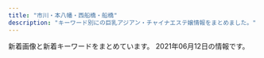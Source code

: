```yaml
---
title: "市川・本八幡・西船橋・船橋"
description: "キーワード別にの巨乳アジアン・チャイナエステ嬢情報をまとめました。"
---
```


新着画像と新着キーワードをまとめています。
2021年06月12日の情報です。

<DmmAffiliateIns />
<KeywordTable
  shops={
    [
    {
        "img_links": [
            "http://yusintei.top/images/g84.jpg",
            "http://yusintei.top/images/g83.jpg",
            "http://yusintei.top/images/g9.jpg",
            "http://yusintei.top/images/tel.jpg",
            "http://yusintei.top/images/men_3.png",
            "http://yusintei.top/images/g113.jpg",
            "http://yusintei.top/images/p4.jpg",
            "http://yusintei.top/images/01.jpg",
            "http://yusintei.top/images/g112.jpg",
            "http://yusintei.top/images/men_2.png",
            "http://yusintei.top/images/men_4.png",
            "http://yusintei.top/images/g114.jpg",
            "http://yusintei.top/images/p3.jpg",
            "http://yusintei.top/images/nei2.jpg",
            "http://yusintei.top/images/g0.jpg",
            "http://yusintei.top/images/g82.jpg",
            "http://yusintei.top/images/zi-staff.png",
            "http://yusintei.top/images/p6.jpg",
            "http://yusintei.top/images/g2.jpg",
            "http://yusintei.top/images/yuli.jpg",
            "http://yusintei.top/images/p1.jpg",
            "http://yusintei.top/images/men_1.png",
            "http://yusintei.top/images/g1.jpg",
            "http://yusintei.top/images/p8.jpg",
            "http://yusintei.top/images/p5.jpg",
            "http://yusintei.top/images/zi-link.png",
            "http://yusintei.top/images/g1-2.jpg",
            "http://yusintei.top/images/yumi.jpg",
            "http://yusintei.top/images/g11.jpg",
            "http://yusintei.top/images/left3.jpg",
            "http://yusintei.top/images/g8.jpg",
            "http://yusintei.top/images/01.png",
            "http://yusintei.top/images/men_7.png",
            "http://yusintei.top/images/g7.jpg",
            "http://yusintei.top/images/g12.jpg",
            "http://yusintei.top/images/men_5.png",
            "http://yusintei.top/images/g10.jpg",
            "http://yusintei.top/images/p7.jpg",
            "http://yusintei.top/images/men_6.png",
            "http://yusintei.top/images/p2.jpg",
            "http://yusintei.top/images/g1-3.jpg",
            "http://yusintei.top/images/emi.jpg"
        ],
        "keywords": {
            "84": 1,
            "D": 1,
            "83": 1,
            "86": 1,
            "E": 1,
            "C": 1
        },
        "name": "\u7652\u5fc3\u90b8",
        "url": "http://yusintei.top/",
        "station": "\u539f\u6728\u4e2d\u5c71\u99c5\u5317\u53e3"
    },
    {
        "keywords": {},
        "img_links": [
            "http://virtger.xyz/uploads/210112/1-210112092150b1.jpg",
            "http://virtger.xyz/uploads/210304/1-210304151405b3.jpg",
            "http://virtger.xyz/uploads/210112/1-21011209234CV.jpg",
            "http://virtger.xyz/uploads/210403/1-210403154531335.jpg",
            "http://virtger.xyz/uploads/210112/1-2101120920292M.jpg",
            "http://virtger.xyz/style/images/t6.jpg",
            "http://virtger.xyz/uploads/210610/1-2106101041005M.jpg",
            "http://virtger.xyz/style/images/index-miru_03.jpg",
            "http://virtger.xyz/style/images/index-miru_06.jpg",
            "http://virtger.xyz/uploads/210112/1-210112092540164.jpg",
            "http://virtger.xyz/uploads/201229/1-201229152000Y5.jpg",
            "http://virtger.xyz/style/images/nav2-sta.png",
            "http://virtger.xyz/style/images/index-miru_18.jpg",
            "http://virtger.xyz/uploads/210304/1-210304151524134.jpg",
            "http://virtger.xyz/style/images/sys.jpg",
            "http://virtger.xyz/style/images/t3.png",
            "http://virtger.xyz/style/images/nav-sys.jpg",
            "http://virtger.xyz/uploads/210403/1-210403154615Q9.jpg",
            "http://virtger.xyz/style/images/t4.jpg",
            "http://virtger.xyz/style/images/t2.png",
            "http://virtger.xyz/style/images/s-bian.png"
        ],
        "station": "\u672c\u516b\u5e61\u99c5",
        "url": "http://virtger.xyz/",
        "name": "\u732b"
    },
    {
        "url": "http://t-rakuen.work/",
        "img_links": [
            "http://t-rakuen.work/images/b1.jpg",
            "http://t-rakuen.work/img/miyu1.jpg",
            "http://t-rakuen.work/img/hana1.jpg",
            "http://t-rakuen.work/img/rena1.jpg",
            "http://t-rakuen.work/img/sara1.jpg",
            "http://t-rakuen.work/staff/koko.jpg",
            "http://t-rakuen.work/img/rara1.jpg",
            "http://t-rakuen.work/img/aki1.jpg",
            "http://t-rakuen.work/staff/momo.jpg",
            "http://t-rakuen.work/img/kiki1.jpg",
            "http://t-rakuen.work/staff/natumi.jpg",
            "http://t-rakuen.work/staff/rena.jpg",
            "http://t-rakuen.work/staff/yuyu.jpg",
            "http://t-rakuen.work/img/risa1.jpg",
            "http://t-rakuen.work/img/momo1.jpg",
            "http://t-rakuen.work/img/yumi1.jpg",
            "http://t-rakuen.work/img/miya1.jpg",
            "http://t-rakuen.work/img/yuna1.jpg",
            "http://t-rakuen.work/images/int1.png",
            "http://t-rakuen.work/staff/aki.jpg",
            "http://t-rakuen.work/staff/kasumi.jpg",
            "http://t-rakuen.work/staff/nao.jpg",
            "http://t-rakuen.work/images/sys2.jpg",
            "http://t-rakuen.work/staff/rina.jpg",
            "http://t-rakuen.work/img/rei1.jpg",
            "http://t-rakuen.work/staff/hana.jpg",
            "http://t-rakuen.work/staff/rio.jpg",
            "http://t-rakuen.work/img/kasumi1.jpg",
            "http://t-rakuen.work/staff/kiki.jpg",
            "http://t-rakuen.work/staff/yumi.jpg",
            "http://t-rakuen.work/staff/yume.jpg",
            "http://t-rakuen.work/staff/riri.jpg",
            "http://t-rakuen.work/images/interior_t.jpg",
            "http://t-rakuen.work/images/b2.jpg",
            "http://t-rakuen.work/staff/rara.jpg",
            "http://t-rakuen.work/images/sys3.jpg",
            "http://t-rakuen.work/img/yuyu1.jpg",
            "http://t-rakuen.work/img/riri1.jpg",
            "http://t-rakuen.work/staff/emi.jpg",
            "http://t-rakuen.work/images/sys4.jpg",
            "http://t-rakuen.work/staff/risa.jpg",
            "http://t-rakuen.work/staff/miyu.jpg",
            "http://t-rakuen.work/img/emi1.jpg",
            "http://t-rakuen.work/img/yume1.jpg",
            "http://t-rakuen.work/img/ai1.jpg",
            "http://t-rakuen.work/staff/yuna.jpg",
            "http://t-rakuen.work/img/rina1.jpg",
            "http://t-rakuen.work/staff/haruna.jpg",
            "http://t-rakuen.work/staff/miya.jpg",
            "http://t-rakuen.work/img/hikaru1.jpg",
            "http://t-rakuen.work/staff/ayaka.jpg",
            "http://t-rakuen.work/staff/haru.jpg",
            "http://t-rakuen.work/img/ayaka1.jpg",
            "http://t-rakuen.work/staff/rika.jpg",
            "http://t-rakuen.work/images/head.jpg",
            "http://t-rakuen.work/img/natumi1.jpg",
            "http://t-rakuen.work/images/staff_t.jpg",
            "http://t-rakuen.work/images/news.png",
            "http://t-rakuen.work/staff/ai.jpg",
            "http://t-rakuen.work/images/rec1.jpg",
            "http://t-rakuen.work/staff/mimi.jpg",
            "http://t-rakuen.work/staff/nami.jpg",
            "http://t-rakuen.work/img/rio1.jpg",
            "http://t-rakuen.work/img/nami1.jpg",
            "http://t-rakuen.work/staff/hikaru.jpg",
            "http://t-rakuen.work/staff/rei.jpg",
            "http://t-rakuen.work/images/int2.png",
            "http://t-rakuen.work/img/rika1.jpg",
            "http://t-rakuen.work/img/haru1.jpg",
            "http://t-rakuen.work/img/mimi1.jpg",
            "http://t-rakuen.work/img/nene1.jpg",
            "http://t-rakuen.work/img/koko1.jpg",
            "http://t-rakuen.work/img/haruna1.jpg",
            "http://t-rakuen.work/staff/nene.jpg",
            "http://t-rakuen.work/images/rec2.jpg",
            "http://t-rakuen.work/images/news_t.jpg",
            "http://t-rakuen.work/img/nao1.jpg",
            "http://t-rakuen.work/img/kasumi2.jpg"
        ],
        "name": "\u53f0\u5317\u697d\u5712",
        "keywords": {},
        "station": "JR\u897f\u8239\u6a4b\u99c5\u5357\u53e3"
    },
    {
        "keywords": {
            "G": 13,
            "F": 9,
            "\u5de8\u4e73": 2,
            "\u30bb\u30af\u30b7\u30fc": 18,
            "\u4e73": 2,
            "E": 72,
            "D": 15
        },
        "img_links": [
            "http://es-massage.info/wp-content/uploads/2021/02/3d21df65a2be53218994fa7e3b383bd2.jpg",
            "http://es-massage.info/wp-content/uploads/2019/03/07cc9a466c3af450e20013b26e90a100.jpg",
            "http://es-massage.info/wp-content/uploads/2021/02/9fac07593910d80276531dd93a7855a6-500x750.jpg",
            "http://es-massage.info/wp-content/uploads/2021/02/052e694d61f00b7f7ee32695755405bf.jpg",
            "http://es-massage.info/wp-content/uploads/2021/01/329c4f8c7f334cbe95d258f70d6ca207.jpg",
            "http://es-massage.info/wp-content/uploads/2021/02/3d21df65a2be53218994fa7e3b383bd2-207x300.jpg",
            "http://es-massage.info/wp-content/uploads/2019/11/8da006befc39b49c570f8162740cbc56-500x750.jpg",
            "http://es-massage.info/wp-content/uploads/2020/04/fd7e7b34f0d7df29a59d1ebec117dda3-500x750.jpg",
            "http://es-massage.info/wp-content/uploads/2021/02/ae80e0da66f78f271f9083df6c795b89-500x750.jpg",
            "http://es-massage.info/wp-content/uploads/2021/02/9fac07593910d80276531dd93a7855a6.jpg",
            "http://es-massage.info/wp-content/uploads/2021/02/5d212ce2543c87f9ebee5c4251a7e224-214x300.jpg",
            "http://es-massage.info/wp-content/uploads/2021/02/4af137ced25025eda5b4e5a512bead8f-212x300.jpg",
            "http://es-massage.info/wp-content/uploads/2021/03/5db34c47b4c5816f47d11de39beefb5d-500x750.jpg",
            "http://es-massage.info/wp-content/uploads/2021/02/4af137ced25025eda5b4e5a512bead8f.jpg",
            "http://es-massage.info/wp-content/uploads/2019/12/9934efcbe351f6dbb655c114add97813-500x750.jpg",
            "http://es-massage.info/wp-content/uploads/2021/05/81e92fdc84d6f395aa845fb4091202a7-218x300.jpg",
            "http://es-massage.info/wp-content/uploads/2018/12/ce6acdedea0cab635b18cd82f697bf3a-500x750.jpg",
            "http://es-massage.info/wp-content/uploads/2021/02/2daa3be5c9da099fee0448647087d74c.jpg",
            "http://es-massage.info/wp-content/uploads/2021/04/f481c16456cfb6cef2c626ae7e9cc2bc-215x300.jpg",
            "http://es-massage.info/wp-content/uploads/2020/04/6dbf19009737ff88e931378416216a70-500x750.jpg",
            "http://es-massage.info/wp-content/uploads/2020/09/704dae7b06e955f980cbf27c24214885-500x750.jpg",
            "http://es-massage.info/wp-content/uploads/2019/10/3eec6cc0e85788ff3ceabceee29f9870.jpg",
            "http://es-massage.info/wp-content/uploads/2020/06/15dfc139e50a1da61c3a78bf04aca51b.jpg",
            "http://es-massage.info/wp-content/uploads/2019/12/676cfcce64ce22475e092ee147f4ebc8.jpg",
            "http://es-massage.info/wp-content/uploads/2019/03/c3dc6ab90966d6cc73491056f668516d.jpg",
            "http://es-massage.info/wp-content/uploads/2021/03/fa0ef9b192fa87f9ee5013c5e1c3bcc7-500x750.jpg",
            "http://es-massage.info/wp-content/uploads/2021/04/f481c16456cfb6cef2c626ae7e9cc2bc-500x750.jpg",
            "http://es-massage.info/wp-content/uploads/2021/03/187232fb98eac53cd9935a4a35d04597-500x750.jpg",
            "http://es-massage.info/wp-content/uploads/2019/12/676cfcce64ce22475e092ee147f4ebc8-212x300.jpg",
            "http://es-massage.info/wp-content/uploads/2021/03/187232fb98eac53cd9935a4a35d04597-722x1024.jpg",
            "http://es-massage.info/wp-content/uploads/2021/03/42e4fd3c70945346b6dd6b9e0f926434-1-500x750.jpg",
            "http://es-massage.info/wp-content/uploads/2021/02/3d21df65a2be53218994fa7e3b383bd2-500x750.jpg",
            "http://es-massage.info/wp-content/uploads/2021/03/f4811d331623d3f6e590e934b3e7ddc9-500x750.jpg",
            "http://es-massage.info/wp-content/uploads/2021/02/8b21e9d00752169b79ff946575142f59-722x1024.jpg",
            "http://es-massage.info/wp-content/uploads/2019/10/32cbcf100bc89043ce106a68ba8535ea.jpg",
            "http://es-massage.info/wp-content/uploads/2020/06/0fd60f0c72ad85b96635ef3d4e152bd6-500x750.jpg",
            "http://es-massage.info/wp-content/uploads/2021/05/5ce765303e8205f16d97fc05a44b59db-500x750.jpg",
            "http://es-massage.info/wp-content/uploads/2020/10/676cfcce64ce22475e092ee147f4ebc8-730x1024.jpg",
            "http://es-massage.info/wp-content/uploads/2021/02/f150534b559de6124dce0eaa1cfdf290-500x750.jpg",
            "http://es-massage.info/wp-content/themes/template-salon2/images/header-tel.png",
            "http://es-massage.info/wp-content/uploads/2021/05/5ce765303e8205f16d97fc05a44b59db.jpg",
            "http://es-massage.info/wp-content/uploads/2021/02/ae895c3a85b37b5db4dcb93326cbd04d-745x1024.jpg",
            "http://es-massage.info/wp-content/uploads/2021/02/6fa3b7862db18d956a1cde1942b75408.jpg",
            "http://es-massage.info/wp-content/uploads/2018/10/g4.jpg",
            "http://es-massage.info/wp-content/uploads/2020/10/676cfcce64ce22475e092ee147f4ebc8-500x750.jpg",
            "http://es-massage.info/wp-content/uploads/2019/12/a2ec7a239bfbf761f50708838a05c672-214x300.jpg",
            "http://es-massage.info/wp-content/uploads/2021/03/5db34c47b4c5816f47d11de39beefb5d.jpg",
            "http://es-massage.info/wp-content/uploads/2019/03/b85ae819f481b37cad8d1548de5893cc-500x750.jpg",
            "http://es-massage.info/wp-content/uploads/2019/11/4fad70a18793b8dfb7a63f4939e51f94.jpg",
            "http://es-massage.info/wp-content/uploads/2021/02/4af137ced25025eda5b4e5a512bead8f-500x750.jpg",
            "http://es-massage.info/wp-content/uploads/2021/05/81e92fdc84d6f395aa845fb4091202a7.jpg",
            "http://es-massage.info/wp-content/uploads/2020/04/61c10e6ea6f68bf8c90d4ae7d8d0830a-500x750.jpg",
            "http://es-massage.info/wp-content/uploads/2021/03/42e4fd3c70945346b6dd6b9e0f926434-1.jpg",
            "http://es-massage.info/wp-content/uploads/2021/03/fa0ef9b192fa87f9ee5013c5e1c3bcc7.jpg",
            "http://es-massage.info/wp-content/uploads/2018/10/g3.jpg",
            "http://es-massage.info/wp-content/uploads/2021/02/8b21e9d00752169b79ff946575142f59.jpg",
            "http://es-massage.info/wp-content/uploads/2018/12/ce6acdedea0cab635b18cd82f697bf3a-218x300.jpg",
            "http://es-massage.info/wp-content/uploads/2019/03/c3dc6ab90966d6cc73491056f668516d-500x750.jpg",
            "http://es-massage.info/wp-content/uploads/2021/05/5ce765303e8205f16d97fc05a44b59db-715x1024.jpg",
            "http://es-massage.info/wp-content/uploads/2021/02/0ef7f1f9a36ecbbef9c5a949c70d788f-218x300.jpg",
            "http://es-massage.info/wp-content/uploads/2019/11/8da006befc39b49c570f8162740cbc56.jpg",
            "http://es-massage.info/wp-content/uploads/2019/11/4fad70a18793b8dfb7a63f4939e51f94-500x750.jpg",
            "http://es-massage.info/wp-content/uploads/2019/12/9934efcbe351f6dbb655c114add97813.jpg",
            "http://es-massage.info/wp-content/themes/template-salon2/images/noimg.jpg",
            "http://es-massage.info/wp-content/uploads/2021/02/6fa3b7862db18d956a1cde1942b75408-500x750.jpg",
            "http://es-massage.info/wp-content/uploads/2020/09/c42007567c6d14bbd829c1d4ae5b8d4c.jpg",
            "http://es-massage.info/wp-content/uploads/2021/03/c961a896cf70c5b14ebe86acc18cdf14-1.jpg",
            "http://es-massage.info/wp-content/uploads/2021/03/fa0ef9b192fa87f9ee5013c5e1c3bcc7-212x300.jpg",
            "http://es-massage.info/wp-content/uploads/2019/03/0c4d0538c251234bc70697ec7cf8cc97-500x750.jpg",
            "http://es-massage.info/wp-content/uploads/2020/09/75fbc1155333427771dcebee0f4de748.jpg",
            "http://es-massage.info/wp-content/uploads/2019/10/32cbcf100bc89043ce106a68ba8535ea-500x750.jpg",
            "http://es-massage.info/wp-content/uploads/2021/02/68ba0f1db1b8cdd88e360d06f49f1ba6-212x300.jpg",
            "http://es-massage.info/wp-content/uploads/2021/02/f150534b559de6124dce0eaa1cfdf290.jpg",
            "http://es-massage.info/wp-content/uploads/2021/02/68ba0f1db1b8cdd88e360d06f49f1ba6-500x750.jpg",
            "http://es-massage.info/wp-content/uploads/2019/12/676cfcce64ce22475e092ee147f4ebc8-500x750.jpg",
            "http://es-massage.info/wp-content/uploads/2019/10/3eec6cc0e85788ff3ceabceee29f9870-500x750.jpg",
            "http://es-massage.info/wp-content/uploads/2021/03/42e4fd3c70945346b6dd6b9e0f926434-1-745x1024.jpg",
            "http://es-massage.info/wp-content/uploads/2021/02/8b21e9d00752169b79ff946575142f59-500x750.jpg",
            "http://es-massage.info/wp-content/uploads/2021/03/c961a896cf70c5b14ebe86acc18cdf14-1-500x750.jpg",
            "http://es-massage.info/wp-content/uploads/2021/02/ae895c3a85b37b5db4dcb93326cbd04d.jpg",
            "http://es-massage.info/wp-content/uploads/2019/06/dcbeef447e8eded0b1939b00ff57d88b-500x750.jpg",
            "http://es-massage.info/wp-content/uploads/2020/04/fd7e7b34f0d7df29a59d1ebec117dda3.jpg",
            "http://es-massage.info/wp-content/uploads/2020/09/75fbc1155333427771dcebee0f4de748-500x750.jpg",
            "http://es-massage.info/wp-content/uploads/2021/02/f150534b559de6124dce0eaa1cfdf290-722x1024.jpg",
            "http://es-massage.info/wp-content/uploads/2021/02/ae895c3a85b37b5db4dcb93326cbd04d-500x750.jpg",
            "http://es-massage.info/wp-content/uploads/2021/04/f481c16456cfb6cef2c626ae7e9cc2bc.jpg",
            "http://es-massage.info/wp-content/uploads/2021/01/329c4f8c7f334cbe95d258f70d6ca207-500x750.jpg",
            "http://es-massage.info/wp-content/uploads/2021/02/0ef7f1f9a36ecbbef9c5a949c70d788f.jpg",
            "http://es-massage.info/wp-content/uploads/2020/09/704dae7b06e955f980cbf27c24214885.jpg",
            "http://es-massage.info/wp-content/uploads/2019/03/07cc9a466c3af450e20013b26e90a100-500x750.jpg",
            "http://es-massage.info/wp-content/uploads/2021/02/2daa3be5c9da099fee0448647087d74c-500x750.jpg",
            "http://es-massage.info/wp-content/uploads/2021/03/187232fb98eac53cd9935a4a35d04597.jpg",
            "http://es-massage.info/wp-content/uploads/2019/03/0c4d0538c251234bc70697ec7cf8cc97.jpg",
            "http://es-massage.info/wp-content/uploads/2021/03/5db34c47b4c5816f47d11de39beefb5d-216x300.jpg",
            "http://es-massage.info/wp-content/uploads/2021/03/f4811d331623d3f6e590e934b3e7ddc9.jpg",
            "http://es-massage.info/wp-content/uploads/2021/02/2daa3be5c9da099fee0448647087d74c-722x1024.jpg",
            "http://es-massage.info/wp-content/uploads/2018/10/g1.jpg",
            "http://es-massage.info/wp-content/uploads/2021/02/6fa3b7862db18d956a1cde1942b75408-205x300.jpg",
            "http://es-massage.info/wp-content/uploads/2020/06/0fd60f0c72ad85b96635ef3d4e152bd6.jpg",
            "http://es-massage.info/wp-content/themes/template-salon2/images/bnr.jpg",
            "http://es-massage.info/wp-content/uploads/2020/09/c42007567c6d14bbd829c1d4ae5b8d4c-500x750.jpg",
            "http://es-massage.info/wp-content/uploads/2020/06/15dfc139e50a1da61c3a78bf04aca51b-500x750.jpg",
            "http://es-massage.info/wp-content/themes/template-salon2/images/main1.jpg",
            "http://es-massage.info/wp-content/uploads/2021/02/1b6cc5124ca074f693dbc5eff5a75ea0.jpg",
            "http://es-massage.info/wp-content/uploads/2021/02/1b6cc5124ca074f693dbc5eff5a75ea0-500x750.jpg",
            "http://es-massage.info/wp-content/uploads/2020/04/61c10e6ea6f68bf8c90d4ae7d8d0830a.jpg",
            "http://es-massage.info/wp-content/uploads/2021/02/0ef7f1f9a36ecbbef9c5a949c70d788f-500x750.jpg",
            "http://es-massage.info/wp-content/uploads/2019/03/b85ae819f481b37cad8d1548de5893cc.jpg",
            "http://es-massage.info/wp-content/uploads/2021/03/c961a896cf70c5b14ebe86acc18cdf14-1-212x300.jpg",
            "http://es-massage.info/wp-content/uploads/2021/02/052e694d61f00b7f7ee32695755405bf-500x750.jpg",
            "http://es-massage.info/wp-content/uploads/2018/10/g2.jpg",
            "http://es-massage.info/wp-content/uploads/2021/02/ae80e0da66f78f271f9083df6c795b89.jpg",
            "http://es-massage.info/wp-content/uploads/2020/04/6dbf19009737ff88e931378416216a70.jpg",
            "http://es-massage.info/wp-content/uploads/2021/05/81e92fdc84d6f395aa845fb4091202a7-500x750.jpg",
            "http://es-massage.info/wp-content/uploads/2020/10/676cfcce64ce22475e092ee147f4ebc8.jpg",
            "http://es-massage.info/wp-content/uploads/2021/02/68ba0f1db1b8cdd88e360d06f49f1ba6.jpg"
        ],
        "station": "JR\u897f\u8239\u6a4b\u99c5\u5357\u53e3",
        "url": "http://es-massage.info/",
        "name": "Vivid \u30d3\u30d3\u30c3\u30c9"
    },
    {
        "keywords": {
            "86": 24,
            "F": 5,
            "C": 6,
            "D": 75,
            "83": 15,
            "87": 18,
            "81": 6,
            "85": 23
        },
        "name": "\u30cd\u30d7\u30c1\u30e5\u30fc\u30f3",
        "station": "JR\u672c\u516b\u5e61\u99c5\u5357\u53e3",
        "img_links": [
            "http://neptune.est.cm/images/top-sp1.jpg",
            "http://neptune.est.cm/photos/sites/3/2020/12/2020121515392683.jpg",
            "http://neptune.est.cm/photos/sites/3/2020/09/2020092912491932.jpg",
            "http://neptune.est.cm/images/top2.jpg",
            "http://neptune.est.cm/photos/sites/3/2020/07/2020072813393974.jpg",
            "http://neptune.est.cm/photos/sites/3/2020/01/2020011606281181.jpg",
            "http://neptune.est.cm/images/top-sp2.jpg",
            "http://neptune.est.cm/photos/sites/3/2020/01/2020012304435311.jpg",
            "http://neptune.est.cm/photos/sites/3/2020/06/2020062418251882.jpg",
            "http://neptune.est.cm/photos/sites/3/2020/01/2020011704241285.jpg",
            "http://neptune.est.cm/images/pagetop.jpg",
            "http://neptune.est.cm/photos/sites/3/2021/01/2021012715245168.jpg",
            "http://neptune.est.cm/photos/sites/3/2021/04/2021042315134449.jpg",
            "http://neptune.est.cm/photos/sites/3/2020/02/2020020303575532.jpg",
            "http://neptune.est.cm/images/top1.jpg",
            "http://neptune.est.cm/photos/sites/3/2020/12/2020122312215973.jpg",
            "http://neptune.est.cm/photos/sites/3/2020/01/2020011704240975.jpg"
        ],
        "url": "http://neptune.est.cm/"
    },
    {
        "keywords": {
            "D": 4,
            "E": 1,
            "87": 1,
            "C": 1,
            "88": 3,
            "86": 1,
            "90": 1
        },
        "name": "V\u611bP",
        "station": "JR\u8239\u6a4b\u99c5\u5317\u53e3",
        "url": "http://pinklady-esthe.net/",
        "img_links": [
            "http://pinklady-esthe.net/img/st6.jpg",
            "http://pinklady-esthe.net/img/no.png",
            "http://pinklady-esthe.net/img/t6.jpg",
            "http://pinklady-esthe.net/img/f1.jpg",
            "http://pinklady-esthe.net/img/t1.jpg",
            "http://pinklady-esthe.net/img/noo.png",
            "http://pinklady-esthe.net/img/st5.jpg",
            "http://pinklady-esthe.net/img/st3.jpg",
            "http://pinklady-esthe.net/img/stt1.jpg",
            "http://pinklady-esthe.net/img/st2.jpg",
            "http://pinklady-esthe.net/img/r3.jpg",
            "http://pinklady-esthe.net/img/t3.jpg",
            "http://pinklady-esthe.net/img/sm.jpg",
            "http://pinklady-esthe.net/img/r4.jpg",
            "http://pinklady-esthe.net/img/t5.jpg",
            "http://pinklady-esthe.net/img/t2.jpg",
            "http://pinklady-esthe.net/img/r1.jpg",
            "http://pinklady-esthe.net/img/t4.jpg",
            "http://pinklady-esthe.net/img/st4.jpg",
            "http://pinklady-esthe.net/img/top.jpg",
            "http://pinklady-esthe.net/img/r2.jpg",
            "http://pinklady-esthe.net/img/st1.jpg",
            "http://pinklady-esthe.net/img/stt3.jpg"
        ]
    },
    {
        "url": "https://fu-coco.net/",
        "keywords": {
            "D": 23,
            "\u30bb\u30af\u30b7\u30fc": 3,
            "F": 4
        },
        "img_links": [
            "https://fu-coco.net/wp-content/uploads/2021/05/897s6atyco.jpg",
            "https://fu-coco.net/wp-content/uploads/2021/05/9087654co.jpg",
            "https://fu-coco.net/wp-content/themes/este/img/top-img01b.png",
            "https://fu-coco.net/wp-content/uploads/2021/05/435698765co.jpg",
            "https://fu-coco.net/wp-content/uploads/2021/05/987654324567co.jpg",
            "https://fu-coco.net/wp-content/themes/este/img/top-img02a.png",
            "https://fu-coco.net/wp-content/uploads/2021/05/34568976co.jpg",
            "https://fu-coco.net/wp-content/themes/este/img/top-img01a.png",
            "https://fu-coco.net/wp-content/uploads/2021/05/9087621co.jpg",
            "https://fu-coco.net/wp-content/uploads/2021/05/8976saco.jpg",
            "https://fu-coco.net/wp-content/themes/este/img/tel_footer.png",
            "https://fu-coco.net/wp-content/uploads/2021/05/9876543co.jpg",
            "https://fu-coco.net/wp-content/themes/este/img/2.png",
            "https://fu-coco.net/wp-content/themes/este/img/call.png",
            "https://fu-coco.net/wp-content/uploads/2021/05/78652147cooc.jpg",
            "https://fu-coco.net/wp-content/uploads/2021/05/1oiuytreewrstdyfugco.jpg",
            "https://fu-coco.net/wp-content/themes/este/img/tel_header.png"
        ],
        "station": "\u8239\u6a4b\u99c5\u5317\u53e3",
        "name": "COCO"
    },
    {
        "station": "JR\u897f\u8239\u6a4b\u99c5\u5357\u53e3",
        "name": "NEW \u82b1\u30ce\u97f3",
        "img_links": [
            "http://hanaoto.pw/images/nana1.jpg",
            "http://hanaoto.pw/images/ami1.jpg",
            "http://hanaoto.pw/images/flash3.jpg",
            "http://hanaoto.pw/images/maga1.jpg",
            "http://hanaoto.pw/images/mobile.png",
            "http://hanaoto.pw/images/aa1.jpg",
            "http://hanaoto.pw/images/hh1.jpg",
            "http://hanaoto.pw/images/flash4.jpg",
            "http://hanaoto.pw/images/yuki1.jpg",
            "http://hanaoto.pw/images/tel.png",
            "http://hanaoto.pw/images/la.jpg",
            "http://hanaoto.pw/images/sptel.png",
            "http://hanaoto.pw/images/g6.jpg",
            "http://hanaoto.pw/images/maga.jpg",
            "http://hanaoto.pw/images/am1.jpg",
            "http://hanaoto.pw/images/a02.jpg",
            "http://hanaoto.pw/images/flash.jpg",
            "http://hanaoto.pw/images/g2.jpg",
            "http://hanaoto.pw/images/flash5.jpg"
        ],
        "keywords": {
            "C": 16
        },
        "url": "http://hanaoto.pw/"
    },
    {
        "url": "http://shamballa.est888.com/",
        "keywords": {
            "D": 1,
            "C": 1
        },
        "station": "JR\u8239\u6a4b\u99c5\u5317\u53e3",
        "name": "\u30b7\u30e3\u30f3\u30d0\u30e9",
        "img_links": [
            "http://shamballa.est888.com/css/recurit.jpg",
            "http://shamballa.est888.com/css/nav/nav-003.png",
            "http://shamballa.est888.com/css/c-001.jpg",
            "http://shamballa.est888.com/css/top03.jpg",
            "http://shamballa.est888.com/css/tel.png",
            "http://shamballa.est888.com/css/top04-left.jpg",
            "http://shamballa.est888.com/css/staff/naiyo02.jpg",
            "http://shamballa.est888.com/css/staff/staff-02-a.jpg",
            "http://shamballa.est888.com/css/top04-right.jpg",
            "http://shamballa.est888.com/css/staff/naiyo01.jpg",
            "http://shamballa.est888.com/css/nav/nav-004.png",
            "http://shamballa.est888.com/css/nav/nav-006.png",
            "http://shamballa.est888.com/css/staff/staff-03-a.jpg",
            "http://shamballa.est888.com/css/nav/nav-005.png",
            "http://shamballa.est888.com/css/top01.jpg",
            "http://shamballa.est888.com/css/staff/staff-01-a.jpg",
            "http://shamballa.est888.com/css/nav/nav-001.png",
            "http://shamballa.est888.com/css/nav/nav-002.png"
        ]
    },
    {
        "url": "http://stylelife.work/",
        "img_links": [
            "http://stylelife.work/Uploads/user/609cc19235ed5.jpg",
            "http://stylelife.work/Uploads/user/5e4101be77e18.jpg",
            "http://stylelife.work/Uploads/user/5de74b74a4faa.jpg",
            "http://stylelife.work/Public/Wap/picture/m-tel.png",
            "http://stylelife.work/Uploads/user/5f3cd192667f4.jpg",
            "http://stylelife.work/Uploads/user/5eb35a13a1df3.jpg",
            "http://stylelife.work/Uploads/user/5e79901ca108f.jpg",
            "http://stylelife.work/Uploads/user/5ebf50cc42240.jpg",
            "http://stylelife.work/Uploads/user/5e1d3400053fa.jpg",
            "http://stylelife.work/Uploads/user/60374c0661343.jpg",
            "http://stylelife.work/Uploads/user/5e1d330613089.jpg",
            "http://stylelife.work/Uploads/user/5ef9a9fd8cd20.jpg",
            "http://stylelife.work/ueditor/php/upload/image/20180712/1531374173659035.png",
            "http://stylelife.work/Public/Wap/picture/sp-staff-list.png",
            "http://stylelife.work/Uploads/user/5ebf4ff2905f1.jpg",
            "http://stylelife.work/Uploads/user/60374ca1c2ba1.jpg",
            "http://stylelife.work/Uploads/user/5e68a1524c2d2.jpg",
            "http://stylelife.work/Uploads/user/6074fd15194a0.jpg",
            "http://stylelife.work/Uploads/user/5de74b09394d7.jpg",
            "http://stylelife.work/Uploads/user/6074fcb772404.jpg",
            "http://stylelife.work/ueditor/php/upload/image/20180712/1531373827278035.png",
            "http://stylelife.work/Public/Wap/picture/staff-pc.png",
            "http://stylelife.work/Uploads/user/60374b6e9f505.jpg",
            "http://stylelife.work/Uploads/user/60c2c0ff267b3.jpg",
            "http://stylelife.work/ueditor/php/upload/image/20180712/1531367078235696.png",
            "http://stylelife.work/Uploads/user/60a5e5f105e9e.jpg",
            "http://stylelife.work/Public/Wap/picture/sp-line.png",
            "http://stylelife.work/Uploads/user/60a5e6522483f.jpg",
            "http://stylelife.work/Uploads/user/5ebfa12d5429d.jpg",
            "http://stylelife.work/Uploads/user/5dfc857c95e57.jpg",
            "http://stylelife.work/Uploads/user/60374cd308bf7.jpg",
            "http://stylelife.work/Uploads/user/5deb614369ccd.jpg",
            "http://stylelife.work/Uploads/user/5de74b9acbf92.jpg",
            "http://stylelife.work/Public/Wap/picture/m-foot.png"
        ],
        "name": "\u3055\u304f\u3089",
        "keywords": {
            "\u5de8\u4e73": 2,
            "\u4e73": 2,
            "D": 2,
            "\u80f8": 1,
            "G": 1,
            "F": 3
        },
        "station": "JR\u897f\u8239\u6a4b\u99c5\u5317\u53e3"
    },
    {
        "keywords": {
            "C": 3,
            "\u4e73": 7,
            "E": 21,
            "\u30bb\u30af\u30b7\u30fc": 2,
            "\u5de8\u4e73": 7,
            "\u80f8": 2,
            "D": 16
        },
        "img_links": [
            "https://leaf-relax.com/wp-content/uploads/2021/06/C39D204D-315D-47A3-A66A-7A7E24FABF32.jpeg",
            "https://leaf-relax.com/wp-content/uploads/2021/04/8C901857-8329-4836-BB15-FACE1430E3F7.jpeg",
            "https://leaf-relax.com/wp-content/uploads/2021/03/E9712B35-BA07-4315-B0E1-9DE89646DE20.jpeg",
            "https://leaf-relax.com/wp-content/themes/este/img/top-img01c.png",
            "https://leaf-relax.com/wp-content/themes/este/img/tel_header.png",
            "https://leaf-relax.com/wp-content/uploads/2021/03/16A1F057-C26F-47E3-A706-3E53BBA789FC.jpeg",
            "https://leaf-relax.com/wp-content/themes/este/img/top-img03.png",
            "https://leaf-relax.com/wp-content/themes/este/img/top-img02a.png",
            "https://leaf-relax.com/wp-content/uploads/2020/01/F56E51AE-947C-43C4-88C5-E2242C27061C.jpeg",
            "https://leaf-relax.com/wp-content/uploads/2021/03/1E72DCA7-178C-4423-B532-64C921244CD8.jpeg",
            "https://leaf-relax.com/wp-content/uploads/2021/05/D8B5DAC7-1E4B-46A5-BEA1-DC8638F8EEBA.jpeg",
            "https://leaf-relax.com/wp-content/themes/este/img/2.jpg",
            "https://leaf-relax.com/wp-content/uploads/2021/05/1018DA9B-A1BF-40E3-B2AD-9442809499C5.jpeg",
            "https://leaf-relax.com/wp-content/uploads/2020/01/727B1E93-B273-418A-ADFB-21CA51B3BD11.jpeg",
            "https://leaf-relax.com/wp-content/uploads/2021/04/CEDC78D8-1E03-485E-AAE1-F3A9DC863616.jpeg",
            "https://leaf-relax.com/wp-content/themes/este/img/call.png",
            "https://leaf-relax.com/wp-content/themes/este/img/1.jpg",
            "https://leaf-relax.com/wp-content/themes/este/img/tel_footer.png",
            "https://leaf-relax.com/wp-content/themes/este/img/4.jpg",
            "https://leaf-relax.com/wp-content/themes/este/img/top-img01.png",
            "https://leaf-relax.com/wp-content/uploads/2021/03/DB2A2C9F-6035-4E9D-8D28-6C22A543E8DC.jpeg",
            "https://leaf-relax.com/wp-content/uploads/2021/05/D345C920-C27C-4524-B748-7148A30D3400.jpeg",
            "https://leaf-relax.com/wp-content/themes/este/img/3.jpg",
            "https://leaf-relax.com/wp-content/uploads/2021/03/C1B14BDE-84B6-467B-9532-C60E8A518E03.jpeg",
            "https://leaf-relax.com/wp-content/uploads/2021/05/6FC3037E-5DE3-4480-B3D8-1BE35EED821D.jpeg",
            "https://leaf-relax.com/wp-content/uploads/2021/04/5D8F478C-B99F-48C1-81A3-7741B432AD67.jpeg",
            "https://leaf-relax.com/wp-content/uploads/2021/03/8C6881AA-D716-419E-8BFF-82AAA258E338.jpeg",
            "https://leaf-relax.com/wp-content/uploads/2021/05/F61B6D10-AC93-4372-B70A-3BC2B00FEC55.jpeg",
            "https://leaf-relax.com/wp-content/uploads/2021/03/uiahleaf.jpg",
            "https://leaf-relax.com/wp-content/uploads/2021/03/D5FC7105-D296-4544-A10A-F769C6CD5B0C.jpeg"
        ],
        "station": "JR\u897f\u8239\u6a4b\u99c5\u5317\u53e3",
        "name": "\u30ea\u30fc\u30d5",
        "url": "https://leaf-relax.com/"
    },
    {
        "keywords": {},
        "station": "\u4eac\u6210\u672c\u516b\u5e61\u99c5",
        "name": "\u82b1\u9ce5\u98a8\u6708",
        "img_links": [],
        "url": "https://kachofugetsu.ests.jp/"
    },
    {
        "img_links": [
            "http://www.yumegokoro.esjp.info/files/004.jpg",
            "http://www.yumegokoro.esjp.info/files/011-03.jpg",
            "http://www.yumegokoro.esjp.info/files/002-03.jpg",
            "http://www.yumegokoro.esjp.info/images/barAccess.png",
            "http://www.yumegokoro.esjp.info/files/004-03.jpg",
            "http://www.yumegokoro.esjp.info/files/027-03.jpg",
            "http://www.yumegokoro.esjp.info/files/012-02.jpg",
            "http://www.yumegokoro.esjp.info/files/019-03.jpg",
            "http://www.yumegokoro.esjp.info/images/concept.png",
            "http://www.yumegokoro.esjp.info/images/barLink.png",
            "http://www.yumegokoro.esjp.info/images/barSchedule.png",
            "http://www.yumegokoro.esjp.info/images/contentBottom.jpg",
            "http://www.yumegokoro.esjp.info/images/backBtn.png",
            "http://www.yumegokoro.esjp.info/files/020.jpg",
            "http://www.yumegokoro.esjp.info/files/011-02.jpg",
            "http://www.yumegokoro.esjp.info/files/020-03.jpg",
            "http://www.yumegokoro.esjp.info/images/barProfile.png",
            "http://www.yumegokoro.esjp.info/files/027-02.jpg",
            "http://www.yumegokoro.esjp.info/files/020-02.jpg",
            "http://www.yumegokoro.esjp.info/files/027.jpg",
            "http://www.yumegokoro.esjp.info/files/019-02.jpg",
            "http://www.yumegokoro.esjp.info/files/019.jpg",
            "http://www.yumegokoro.esjp.info/images/btnTop.png",
            "http://www.yumegokoro.esjp.info/images/barProfileSche.png",
            "http://www.yumegokoro.esjp.info/files/023-02.jpg",
            "http://www.yumegokoro.esjp.info/images/barTherapist.png",
            "http://www.yumegokoro.esjp.info/files/002.jpg",
            "http://www.yumegokoro.esjp.info/files/012.jpg",
            "http://www.yumegokoro.esjp.info/images/header.png",
            "http://www.yumegokoro.esjp.info/files/012-03.jpg",
            "http://www.yumegokoro.esjp.info/files/010-02.jpg",
            "http://www.yumegokoro.esjp.info/files/010-03.jpg",
            "http://www.yumegokoro.esjp.info/images/barRecruit.png",
            "http://www.yumegokoro.esjp.info/files/023-03.jpg",
            "http://www.yumegokoro.esjp.info/files/002-02.jpg",
            "http://www.yumegokoro.esjp.info/files/011.jpg",
            "http://www.yumegokoro.esjp.info/images/time.png",
            "http://www.yumegokoro.esjp.info/files/004-02.jpg",
            "http://www.yumegokoro.esjp.info/images/barSystem.png",
            "http://www.yumegokoro.esjp.info/files/023.jpg",
            "http://www.yumegokoro.esjp.info/files/010.jpg"
        ],
        "url": "http://www.yumegokoro.esjp.info/",
        "station": "JR\u8239\u6a4b\u99c5\u5317\u53e3",
        "name": "Pink Love",
        "keywords": {
            "D": 36,
            "88": 4,
            "87": 32
        }
    },
    {
        "url": "https://firstclass.ests.jp/",
        "img_links": [
            "https://firstclass.ests.jp/images/sp_ico06.png",
            "https://firstclass.ests.jp/photos/sites/17/2021/06/2021060302501756.jpg",
            "https://firstclass.ests.jp/photos/sites/17/2021/06/202106041709087-e1622794160810.jpeg",
            "https://firstclass.ests.jp/images/sp_ico03.png",
            "https://firstclass.ests.jp/photos/sites/17/2021/06/2021060417030284-e1622793872351.jpeg",
            "https://firstclass.ests.jp/images/header_tel.png",
            "https://firstclass.ests.jp/photos/sites/17/2021/06/2021060510101187.jpg",
            "https://firstclass.ests.jp/images/info.jpg",
            "https://firstclass.ests.jp/images/header_open.png",
            "https://firstclass.ests.jp/photos/sites/17/2021/06/2021060510241111.jpg",
            "https://firstclass.ests.jp/images/sp_ico01.png",
            "https://firstclass.ests.jp/images/sp_ico02.png",
            "https://firstclass.ests.jp/images/end.png",
            "https://firstclass.ests.jp/images/sp_ico05.png",
            "https://firstclass.ests.jp/photos/sites/17/2021/06/2021061120052276-e1623409530346.jpeg",
            "https://firstclass.ests.jp/images/sp_ico04.png",
            "https://firstclass.ests.jp/photos/sites/17/2021/06/2021060302492673.jpg",
            "https://firstclass.ests.jp/images/sp_tel.png",
            "https://firstclass.ests.jp/images/sp_header.png",
            "https://firstclass.ests.jp/images/header_mail.png"
        ],
        "keywords": {
            "86": 2,
            "E": 3,
            "C": 12,
            "88": 1,
            "89": 1,
            "D": 4,
            "G": 3
        },
        "name": "\u30d5\u30a1\u30fc\u30b9\u30c8\u30af\u30e9\u30b9",
        "station": "JR\u897f\u8239\u6a4b\u99c5\u5357\u53e3"
    },
    {
        "url": "https://miyabi.jpn.vin",
        "name": "\u96c5\u7f8e\uff5eMIYABI",
        "img_links": [
            "https://miyabi.jpn.vin/photos/sites/21/2021/05/2021052002390944.jpg",
            "https://miyabi.jpn.vin/photos/sites/21/2021/05/2021052002390885.jpg",
            "https://miyabi.jpn.vin/images/top.png",
            "https://miyabi.jpn.vin/images/top_slider03.jpg",
            "https://miyabi.jpn.vin/images/btn_side05.png",
            "https://miyabi.jpn.vin/photos/sites/21/2021/05/2021052102123642.jpg",
            "https://miyabi.jpn.vin/images/btn_side06.png",
            "https://miyabi.jpn.vin/photos/sites/21/2021/05/2021052002390726.jpg",
            "https://miyabi.jpn.vin/images/side_line.jpg",
            "https://miyabi.jpn.vin/photos/sites/21/2021/05/2021052002391091.jpg",
            "https://miyabi.jpn.vin/images/btn_side02.png",
            "https://miyabi.jpn.vin/images/btn_side07.png",
            "https://miyabi.jpn.vin/photos/sites/21/2021/05/2021052002390959.jpg",
            "https://miyabi.jpn.vin/images/sp_top.png",
            "https://miyabi.jpn.vin/images/btn_side01.png",
            "https://miyabi.jpn.vin/photos/sites/21/2021/05/2021052002390864.jpg",
            "https://miyabi.jpn.vin/images/btn_side04.png",
            "https://miyabi.jpn.vin/photos/sites/21/2021/05/202105200239071.jpg",
            "https://miyabi.jpn.vin/photos/sites/21/2021/05/2021052002391080.jpg",
            "https://miyabi.jpn.vin/images/btn_side03.png"
        ],
        "keywords": {
            "D": 70,
            "87": 34,
            "G": 34,
            "E": 40,
            "C": 58,
            "88": 70,
            "F": 34,
            "83": 36,
            "85": 72
        },
        "station": "JR\u897f\u8239\u6a4b\u99c5"
    },
    {
        "station": "JR\u672c\u516b\u5e61\u99c5\u5317\u53e3",
        "url": "http://www.club.relaxjp.info/",
        "keywords": {
            "D": 9,
            "C": 1,
            "86": 2,
            "87": 8
        },
        "name": "\u30d5\u30a7\u30a2\u30ea\u30fc",
        "img_links": [
            "http://www.club.relaxjp.info/images/mobile.jpg",
            "http://www.club.relaxjp.info/files/004.jpg",
            "http://www.club.relaxjp.info/images/sys3.png",
            "http://www.club.relaxjp.info/images/b2.jpg",
            "http://www.club.relaxjp.info/images/interior_t.png",
            "http://www.club.relaxjp.info/files/015.jpg",
            "http://www.club.relaxjp.info/images/ta.jpg",
            "http://www.club.relaxjp.info/images/rec2.png",
            "http://www.club.relaxjp.info/files/017-02.jpg",
            "http://www.club.relaxjp.info/images/sys1.png",
            "http://www.club.relaxjp.info/files/004-02.jpg",
            "http://www.club.relaxjp.info/images/head.jpg",
            "http://www.club.relaxjp.info/files/015-02.jpg",
            "http://www.club.relaxjp.info/files/006.jpg",
            "http://www.club.relaxjp.info/images/int1.png",
            "http://www.club.relaxjp.info/files/001.jpg",
            "http://www.club.relaxjp.info/files/017.jpg",
            "http://www.club.relaxjp.info/images/b1.jpg",
            "http://www.club.relaxjp.info/images/rec1.png",
            "http://www.club.relaxjp.info/files/007.jpg",
            "http://www.club.relaxjp.info/images/int2.png",
            "http://www.club.relaxjp.info/images/staff_t.png",
            "http://www.club.relaxjp.info/files/007-02.jpg",
            "http://www.club.relaxjp.info/files/006-02.jpg",
            "http://www.club.relaxjp.info/images/sys2.png",
            "http://www.club.relaxjp.info/files/016-02.jpg",
            "http://www.club.relaxjp.info/files/013-02.jpg",
            "http://www.club.relaxjp.info/files/013.jpg",
            "http://www.club.relaxjp.info/images/line.png",
            "http://www.club.relaxjp.info/files/009.jpg",
            "http://www.club.relaxjp.info/files/001-02.jpg",
            "http://www.club.relaxjp.info/files/014.jpg",
            "http://www.club.relaxjp.info/images/link_t.png",
            "http://www.club.relaxjp.info/files/016.jpg",
            "http://www.club.relaxjp.info/files/014-02.jpg",
            "http://www.club.relaxjp.info/files/009-02.jpg"
        ]
    },
    {
        "station": "JR\u897f\u8239\u6a4b\u99c5\u5357\u53e3",
        "url": "http://nishifunabashi.xyz/",
        "name": "\u82b1\u706b",
        "img_links": [
            "http://nishifunabashi.xyz/images/n2.jpg",
            "http://nishifunabashi.xyz/images/g015.jpg",
            "http://nishifunabashi.xyz/images/g32.jpg",
            "http://nishifunabashi.xyz/images/chun2.jpg",
            "http://nishifunabashi.xyz/images/mio.jpg",
            "http://nishifunabashi.xyz/images/rie.jpg",
            "http://nishifunabashi.xyz/images/moe1.jpg",
            "http://nishifunabashi.xyz/images/sla2.jpg",
            "http://nishifunabashi.xyz/images/moe.jpg",
            "http://nishifunabashi.xyz/images/g1.jpg",
            "http://nishifunabashi.xyz/images/kina2.jpg",
            "http://nishifunabashi.xyz/images/rumi3.jpg",
            "http://nishifunabashi.xyz/images/kina.jpg",
            "http://nishifunabashi.xyz/images/miho.jpg",
            "http://nishifunabashi.xyz/images/rumi2.jpg",
            "http://nishifunabashi.xyz/images/baner.jpg",
            "http://nishifunabashi.xyz/images/yumi2.jpg",
            "http://nishifunabashi.xyz/images/pickt.png",
            "http://nishifunabashi.xyz/images/yumi3.jpg",
            "http://nishifunabashi.xyz/images/r04.jpg",
            "http://nishifunabashi.xyz/images/miu1.jpg",
            "http://nishifunabashi.xyz/images/m2.jpg",
            "http://nishifunabashi.xyz/images/yumi1.jpg",
            "http://nishifunabashi.xyz/images/i2.jpg",
            "http://nishifunabashi.xyz/images/g01.jpg",
            "http://nishifunabashi.xyz/images/i1.jpg",
            "http://nishifunabashi.xyz/images/mobile.png",
            "http://nishifunabashi.xyz/images/r02.jpg",
            "http://nishifunabashi.xyz/images/moe2.jpg",
            "http://nishifunabashi.xyz/images/miho2.jpg",
            "http://nishifunabashi.xyz/images/sla3.jpg",
            "http://nishifunabashi.xyz/images/gat.png",
            "http://nishifunabashi.xyz/images/newt.png",
            "http://nishifunabashi.xyz/images/chun1.jpg",
            "http://nishifunabashi.xyz/images/miu.jpg",
            "http://nishifunabashi.xyz/images/g15.jpg",
            "http://nishifunabashi.xyz/images/r03.jpg",
            "http://nishifunabashi.xyz/images/sla1.jpg",
            "http://nishifunabashi.xyz/images/mio1.jpg",
            "http://nishifunabashi.xyz/images/rie2.jpg",
            "http://nishifunabashi.xyz/images/ga1.jpg",
            "http://nishifunabashi.xyz/images/n3.jpg",
            "http://nishifunabashi.xyz/images/top.png",
            "http://nishifunabashi.xyz/images/r01.jpg",
            "http://nishifunabashi.xyz/images/kina1.jpg",
            "http://nishifunabashi.xyz/images/ga.jpg",
            "http://nishifunabashi.xyz/images/tite-staff.png",
            "http://nishifunabashi.xyz/images/rie1.jpg",
            "http://nishifunabashi.xyz/images/g33.jpg",
            "http://nishifunabashi.xyz/images/rumi1.jpg",
            "http://nishifunabashi.xyz/images/g0.jpg",
            "http://nishifunabashi.xyz/images/mio2.jpg",
            "http://nishifunabashi.xyz/images/i3.jpg",
            "http://nishifunabashi.xyz/images/g001.jpg",
            "http://nishifunabashi.xyz/images/chun3.jpg",
            "http://nishifunabashi.xyz/images/m1.jpg",
            "http://nishifunabashi.xyz/images/n1.jpg"
        ],
        "keywords": {
            "C": 7
        }
    },
    {
        "name": "Rainbow\uff5e\u30ec\u30a4\u30f3\u30dc\u30fc\uff5e",
        "station": "JR\u8239\u6a4b\u99c5\u5317\u53e3",
        "url": "http://www.rainbow-relax.xyz/",
        "img_links": [
            "http://www.rainbow-relax.xyz/img/tel.png",
            "http://www.rainbow-relax.xyz/files/001.jpg",
            "http://www.rainbow-relax.xyz/img/ttl_info.png",
            "http://www.rainbow-relax.xyz/files/005-02.jpg",
            "http://www.rainbow-relax.xyz/files/006.jpg",
            "http://www.rainbow-relax.xyz/files/005.jpg",
            "http://www.rainbow-relax.xyz/images/slider/3.jpg",
            "http://www.rainbow-relax.xyz/files/004.jpg",
            "http://www.rainbow-relax.xyz/img/btn_side_mobile.jpg",
            "http://www.rainbow-relax.xyz/files/006-02.jpg",
            "http://www.rainbow-relax.xyz/img/pickup.jpg",
            "http://www.rainbow-relax.xyz/files/002.jpg",
            "http://www.rainbow-relax.xyz/images/slider/1.jpg",
            "http://www.rainbow-relax.xyz/files/004-02.jpg",
            "http://www.rainbow-relax.xyz/files/001-02.jpg",
            "http://www.rainbow-relax.xyz/img/ttl_news.png",
            "http://www.rainbow-relax.xyz/images/slider/2.jpg",
            "http://www.rainbow-relax.xyz/files/002-02.jpg",
            "http://www.rainbow-relax.xyz/files/003.jpg",
            "http://www.rainbow-relax.xyz/files/003-02.jpg",
            "http://www.rainbow-relax.xyz/img/goback.jpg"
        ],
        "keywords": {
            "C": 19,
            "D": 6,
            "87": 6,
            "86": 4,
            "85": 2
        }
    },
    {
        "name": "\u9759\uff5e\u3057\u305a\u304b\uff5e",
        "img_links": [
            "http://www.shizuka.mensnv.com/files/001.jpg",
            "http://www.shizuka.mensnv.com/img/top-h5R.jpg",
            "http://www.shizuka.mensnv.com/img/glo_02_off.jpg",
            "http://www.shizuka.mensnv.com/files/003-03.jpg",
            "http://www.shizuka.mensnv.com/img/top-h5R2.jpg",
            "http://www.shizuka.mensnv.com/img/glo_01_off.jpg",
            "http://www.shizuka.mensnv.com/img/icon_tel.png",
            "http://www.shizuka.mensnv.com/files/004.jpg",
            "http://www.shizuka.mensnv.com/files/003.jpg",
            "http://www.shizuka.mensnv.com/files/002-03.jpg",
            "http://www.shizuka.mensnv.com/img/glo_05_off.jpg",
            "http://www.shizuka.mensnv.com/img/slider/2.jpg",
            "http://www.shizuka.mensnv.com/img/bnr-01_off.jpg",
            "http://www.shizuka.mensnv.com/img/top-course_off.jpg",
            "http://www.shizuka.mensnv.com/files/004-03.jpg",
            "http://www.shizuka.mensnv.com/files/002-02.jpg",
            "http://www.shizuka.mensnv.com/img/bnr-02_off.jpg",
            "http://www.shizuka.mensnv.com/img/slider/1.jpg",
            "http://www.shizuka.mensnv.com/img/glo_06_off.jpg",
            "http://www.shizuka.mensnv.com/img/h4-top.jpg",
            "http://www.shizuka.mensnv.com/img/2top-course_off.jpg",
            "http://www.shizuka.mensnv.com/img/slider/3.jpg",
            "http://www.shizuka.mensnv.com/img/footer-top_off.jpg",
            "http://www.shizuka.mensnv.com/files/004-02.jpg",
            "http://www.shizuka.mensnv.com/img/glo_03_off.jpg",
            "http://www.shizuka.mensnv.com/files/002.jpg",
            "http://www.shizuka.mensnv.com/files/001-03.jpg",
            "http://www.shizuka.mensnv.com/img/glo_04_off.jpg",
            "http://www.shizuka.mensnv.com/files/003-02.jpg",
            "http://www.shizuka.mensnv.com/files/001-02.jpg"
        ],
        "station": "\u672c\u516b\u5e61\u99c5\u5357\u53e3",
        "url": "http://www.shizuka.mensnv.com/",
        "keywords": {
            "85": 3,
            "86": 3,
            "88": 3,
            "C": 3,
            "D": 9,
            "84": 3
        }
    },
    {
        "url": "http://happy.relaxnabi.com/",
        "keywords": {
            "88": 1,
            "91": 1,
            "89": 2,
            "90": 2,
            "92": 3,
            "E": 3,
            "D": 4,
            "F": 1
        },
        "station": "JR\u8239\u6a4b\u99c5\u5317\u53e3",
        "img_links": [
            "http://happy.relaxnabi.com/css/top0001.png",
            "http://happy.relaxnabi.com/css/tel01.png",
            "http://happy.relaxnabi.com/css/staff/staff0017-a.jpg",
            "http://happy.relaxnabi.com/css/nav/nav-004.png",
            "http://happy.relaxnabi.com/css/staff/staff-10.jpg",
            "http://happy.relaxnabi.com/css/staff/staff-03.jpg",
            "http://happy.relaxnabi.com/css/staff/staff0001.jpg",
            "http://happy.relaxnabi.com/css/top-003.png",
            "http://happy.relaxnabi.com/css/staff/staff-10-a.jpg",
            "http://happy.relaxnabi.com/css/staff/staff-002-a.jpg",
            "http://happy.relaxnabi.com/css/staff/staff-03-a.jpg",
            "http://happy.relaxnabi.com/css/staff/staff-007-a.jpg",
            "http://happy.relaxnabi.com/css/staff/staff0017.jpg",
            "http://happy.relaxnabi.com/css/staff/staff-05-a.jpg",
            "http://happy.relaxnabi.com/css/staff/staff-007.jpg",
            "http://happy.relaxnabi.com/css/nav/nav-005.png",
            "http://happy.relaxnabi.com/css/staff/staff-08.jpg",
            "http://happy.relaxnabi.com/css/nav/nav-001.png",
            "http://happy.relaxnabi.com/css/staff/staff-05.jpg",
            "http://happy.relaxnabi.com/css/staff/staff-08-a.jpg",
            "http://happy.relaxnabi.com/css/staff/staff-04-a.jpg",
            "http://happy.relaxnabi.com/css/nav/nav-002.png",
            "http://happy.relaxnabi.com/css/staff/staff-04.jpg",
            "http://happy.relaxnabi.com/css/nav/nav-003.png",
            "http://happy.relaxnabi.com/css/nav/nav-006.png",
            "http://happy.relaxnabi.com/css/staff/staff-002.jpg",
            "http://happy.relaxnabi.com/css/staff/staff0001-a.jpg"
        ],
        "name": "\u30de\u30fc\u30e1\u30a4\u30c9"
    },
    {
        "station": "JR\u672c\u516b\u5e61\u99c5",
        "url": "http://www.sexygirl.esturl.com/",
        "img_links": [
            "http://www.sexygirl.esturl.com/files/008.jpg",
            "http://www.sexygirl.esturl.com/images/shop/shop02.jpg",
            "http://www.sexygirl.esturl.com/images/shop/shop03.jpg",
            "http://www.sexygirl.esturl.com/images/news.png",
            "http://www.sexygirl.esturl.com/files/001.jpg",
            "http://www.sexygirl.esturl.com/images/end.png",
            "http://www.sexygirl.esturl.com/images/shop/shop01.jpg",
            "http://www.sexygirl.esturl.com/images/face.png",
            "http://www.sexygirl.esturl.com/images/r2.jpg",
            "http://www.sexygirl.esturl.com/images/top.png",
            "http://www.sexygirl.esturl.com/files/003.jpg",
            "http://www.sexygirl.esturl.com/images/r5.jpg",
            "http://www.sexygirl.esturl.com/images/s_staff.png",
            "http://www.sexygirl.esturl.com/images/r1.jpg",
            "http://www.sexygirl.esturl.com/images/s_link.png",
            "http://www.sexygirl.esturl.com/files/007.jpg",
            "http://www.sexygirl.esturl.com/files/006.jpg",
            "http://www.sexygirl.esturl.com/files/004.jpg",
            "http://www.sexygirl.esturl.com/images/bj2.jpg",
            "http://www.sexygirl.esturl.com/images/r4.jpg",
            "http://www.sexygirl.esturl.com/files/002.jpg",
            "http://www.sexygirl.esturl.com/images/pick.png",
            "http://www.sexygirl.esturl.com/images/shop/shop04.jpg"
        ],
        "name": "Sexy Girl",
        "keywords": {
            "D": 5,
            "C": 2,
            "\u30bb\u30af\u30b7\u30fc": 16,
            "87": 6,
            "86": 1
        }
    },
    {
        "url": "http://iyashinomori.dnsfor.me/",
        "keywords": {},
        "station": "JR\u897f\u8239\u6a4b\u99c5\u5317\u53e3",
        "img_links": [
            "http://iyashinomori.dnsfor.me/images/mei.jpg",
            "http://iyashinomori.dnsfor.me/images/nav-staff.jpg",
            "http://iyashinomori.dnsfor.me/images/sayuri.jpg",
            "http://iyashinomori.dnsfor.me/images/aya2.jpg",
            "http://iyashinomori.dnsfor.me/images/lanmu-c_03.jpg",
            "http://iyashinomori.dnsfor.me/images/main_09.jpg",
            "http://iyashinomori.dnsfor.me/images/ami.jpg",
            "http://iyashinomori.dnsfor.me/images/masmises.jpg",
            "http://iyashinomori.dnsfor.me/images/massaji.jpg",
            "http://iyashinomori.dnsfor.me/images/iyashi_qr.png",
            "http://iyashinomori.dnsfor.me/images/mas-de.jpg",
            "http://iyashinomori.dnsfor.me/images/akasuri.jpg",
            "http://iyashinomori.dnsfor.me/images/nav-job.jpg",
            "http://iyashinomori.dnsfor.me/images/aroma.jpg",
            "http://iyashinomori.dnsfor.me/images/sona.jpg",
            "http://iyashinomori.dnsfor.me/images/mari.jpg"
        ],
        "name": "\u7652\u3057\u306e\u68ee"
    },
    {
        "url": "http://nigyohime.ebb.jp/",
        "keywords": {
            "83": 6,
            "D": 6,
            "86": 12,
            "C": 6
        },
        "name": "\u4eba\u9b5a\u59eb",
        "img_links": [
            "http://nigyohime.ebb.jp/2/uploadimg/1620714292.jpg",
            "http://nigyohime.ebb.jp/line.png",
            "http://nigyohime.ebb.jp/2/uploadimg/1606276938.jpg",
            "http://nigyohime.ebb.jp/b_girl.png",
            "http://nigyohime.ebb.jp/b_news.png",
            "http://nigyohime.ebb.jp/top.jpg",
            "http://nigyohime.ebb.jp/3.jpg",
            "http://nigyohime.ebb.jp/2/uploadimg/1610266405.jpg",
            "http://nigyohime.ebb.jp/staff_t.jpg",
            "http://nigyohime.ebb.jp/2/uploadimg/1606276829.jpg",
            "http://nigyohime.ebb.jp/1.jpg",
            "http://nigyohime.ebb.jp/4.jpg",
            "http://nigyohime.ebb.jp/2/uploadimg/1615431233.jpg",
            "http://nigyohime.ebb.jp/2.jpg",
            "http://nigyohime.ebb.jp/ditu2.jpg"
        ],
        "station": "JR\u5e02\u5ddd\u99c5\u5357\u53e3"
    },
    {
        "img_links": [
            "http://www.es-ai.link/staff/yuna.jpg",
            "http://www.es-ai.link/img/hana1.jpg",
            "http://www.es-ai.link/images/tg.jpg",
            "http://www.es-ai.link/images/head.jpg",
            "http://www.es-ai.link/images/sys2.jpg",
            "http://www.es-ai.link/images/mobile.jpg",
            "http://www.es-ai.link/img/yuna1.jpg",
            "http://www.es-ai.link/images/int1.jpg",
            "http://www.es-ai.link/images/b2.jpg",
            "http://www.es-ai.link/images/int2.jpg",
            "http://www.es-ai.link/img/riri1.jpg",
            "http://www.es-ai.link/images/news.jpg",
            "http://www.es-ai.link/images/interior_t.jpg",
            "http://www.es-ai.link/images/sys1.jpg",
            "http://www.es-ai.link/images/info.jpg",
            "http://www.es-ai.link/images/staff_t.jpg",
            "http://www.es-ai.link/images/b3.jpg",
            "http://www.es-ai.link/images/b1.jpg",
            "http://www.es-ai.link/staff/riri.jpg",
            "http://www.es-ai.link/staff/hana.jpg"
        ],
        "station": "\u5e02\u5ddd\u99c5\u5317\u53e3",
        "keywords": {},
        "name": "\u611b\u7740",
        "url": "http://www.es-ai.link/"
    },
    {
        "img_links": [
            "http://yelaixang.sweet-relaxation.com/img/slick/sl-7.jpg",
            "http://yelaixang.sweet-relaxation.com/img/cast/key-03.jpg",
            "http://yelaixang.sweet-relaxation.com/img/slick/sl-3.jpg",
            "http://yelaixang.sweet-relaxation.com/img/cast/naru-01.jpg",
            "http://yelaixang.sweet-relaxation.com/img/cast/key-01.jpg",
            "http://yelaixang.sweet-relaxation.com/img/cast/miya-02.jpg",
            "http://yelaixang.sweet-relaxation.com/img/cast/key-02.jpg",
            "http://yelaixang.sweet-relaxation.com/img/cast/miya-03.jpg",
            "http://yelaixang.sweet-relaxation.com/img/cast/nico-02.jpg",
            "http://yelaixang.sweet-relaxation.com/img/cast/naru-02.jpg",
            "http://yelaixang.sweet-relaxation.com/img/cast/naru-03.jpg",
            "http://yelaixang.sweet-relaxation.com/img/slick/sl-5.jpg",
            "http://yelaixang.sweet-relaxation.com/img/cast/nico-01.jpg",
            "http://yelaixang.sweet-relaxation.com/img/slick/sl-6.jpg",
            "http://yelaixang.sweet-relaxation.com/img/slick/sl-2.jpg",
            "http://yelaixang.sweet-relaxation.com/img/slick/sl-1.jpg",
            "http://yelaixang.sweet-relaxation.com/img/cast/miya-01.jpg",
            "http://yelaixang.sweet-relaxation.com/img/slick/sl-4.jpg"
        ],
        "name": "\u591c\u6765\u9999\uff5eYe Lai Xang\uff5e",
        "station": "JR\u672c\u516b\u5e61\u99c5",
        "url": "http://yelaixang.sweet-relaxation.com/",
        "keywords": {}
    },
    {
        "img_links": [
            "http://hinata.relaxnabi.com/css/staff/staff17-a.jpg",
            "http://hinata.relaxnabi.com/css/main-left02.jpg",
            "http://hinata.relaxnabi.com/css/nav/sub-006.jpg",
            "http://hinata.relaxnabi.com/css/staff/staff015-a.jpg",
            "http://hinata.relaxnabi.com/css/tel01.png",
            "http://hinata.relaxnabi.com/css/staff/staff-06.jpg",
            "http://hinata.relaxnabi.com/css/staff/staff00001-a.jpg",
            "http://hinata.relaxnabi.com/css/left.jpg",
            "http://hinata.relaxnabi.com/css/staff/staff00004.jpg",
            "http://hinata.relaxnabi.com/css/staff/staff-08.jpg",
            "http://hinata.relaxnabi.com/css/staff/staff00003-a.jpg",
            "http://hinata.relaxnabi.com/css/nav/nav-003.jpg",
            "http://hinata.relaxnabi.com/img/tiaowen.png",
            "http://hinata.relaxnabi.com/css/staff/staff00003.jpg",
            "http://hinata.relaxnabi.com/css/staff/staff00001.jpg",
            "http://hinata.relaxnabi.com/css/top02.jpg",
            "http://hinata.relaxnabi.com/css/staff/staff17.jpg",
            "http://hinata.relaxnabi.com/css/nav/sub-003.jpg",
            "http://hinata.relaxnabi.com/css/staff/staff-08-a.jpg",
            "http://hinata.relaxnabi.com/css/staff/staff-007.jpg",
            "http://hinata.relaxnabi.com/css/osusume40.jpg",
            "http://hinata.relaxnabi.com/css/button.jpg",
            "http://hinata.relaxnabi.com/css/main-left03.jpg",
            "http://hinata.relaxnabi.com/css/staff/staff-06-a.jpg",
            "http://hinata.relaxnabi.com/css/staff/staff-007-a.jpg",
            "http://hinata.relaxnabi.com/css/nav/nav-006.jpg",
            "http://hinata.relaxnabi.com/css/nav/sub-004.jpg",
            "http://hinata.relaxnabi.com/css/nav/nav-004.jpg",
            "http://hinata.relaxnabi.com/css/girls001.jpg",
            "http://hinata.relaxnabi.com/css/nav/sub-001.jpg",
            "http://hinata.relaxnabi.com/css/nav/sub-005.jpg",
            "http://hinata.relaxnabi.com/css/nav/nav-002.jpg",
            "http://hinata.relaxnabi.com/css/right.jpg",
            "http://hinata.relaxnabi.com/css/nav/nav-005.jpg",
            "http://hinata.relaxnabi.com/css/staff/staff-002.jpg",
            "http://hinata.relaxnabi.com/css/nav/nav-001.jpg",
            "http://hinata.relaxnabi.com/css/staff/staff015.jpg",
            "http://hinata.relaxnabi.com/css/nav/sub-002.jpg",
            "http://hinata.relaxnabi.com/css/staff/staff-002-a.jpg",
            "http://hinata.relaxnabi.com/css/staff/staff00004-a.jpg"
        ],
        "keywords": {
            "E": 4,
            "91": 1,
            "86": 2,
            "D": 2,
            "F": 1,
            "92": 3,
            "90": 2,
            "C": 4,
            "89": 1
        },
        "station": "JR\u8239\u6a4b\u99c5\u5317\u53e3",
        "url": "http://hinata.relaxnabi.com/",
        "name": "\u6696 \uff5eHinata\uff5e"
    },
    {
        "keywords": {
            "D": 18,
            "\u30bb\u30af\u30b7\u30fc": 38,
            "87": 16,
            "89": 2,
            "C": 4,
            "86": 6,
            "E": 2
        },
        "url": "http://www.sexy.relaxjp.info/",
        "img_links": [
            "http://www.sexy.relaxjp.info/files/002-02.jpg",
            "http://www.sexy.relaxjp.info/files/030.jpg",
            "http://www.sexy.relaxjp.info/images/m-top010.jpg",
            "http://www.sexy.relaxjp.info/files/033-02.jpg",
            "http://www.sexy.relaxjp.info/files/033.jpg",
            "http://www.sexy.relaxjp.info/files/030-02.jpg",
            "http://www.sexy.relaxjp.info/files/035-03.jpg",
            "http://www.sexy.relaxjp.info/photo_news/upimg/7711260af1a7163a9a_0.jpg",
            "http://www.sexy.relaxjp.info/files/036.jpg",
            "http://www.sexy.relaxjp.info/files/011-03.jpg",
            "http://www.sexy.relaxjp.info/images/m-top004.jpg",
            "http://www.sexy.relaxjp.info/files/003.jpg",
            "http://www.sexy.relaxjp.info/files/023-03.jpg",
            "http://www.sexy.relaxjp.info/files/030-03.jpg",
            "http://www.sexy.relaxjp.info/files/024-02.jpg",
            "http://www.sexy.relaxjp.info/files/002.jpg",
            "http://www.sexy.relaxjp.info/files/035-02.jpg",
            "http://www.sexy.relaxjp.info/images/m-top003.jpg",
            "http://www.sexy.relaxjp.info/files/038.jpg",
            "http://www.sexy.relaxjp.info/images/m-head01.jpg",
            "http://www.sexy.relaxjp.info/files/003-03.jpg",
            "http://www.sexy.relaxjp.info/files/034-03.jpg",
            "http://www.sexy.relaxjp.info/files/034-02.jpg",
            "http://www.sexy.relaxjp.info/files/023-02.jpg",
            "http://www.sexy.relaxjp.info/files/038-03.jpg",
            "http://www.sexy.relaxjp.info/images/call.png",
            "http://www.sexy.relaxjp.info/files/003-02.jpg",
            "http://www.sexy.relaxjp.info/files/036-02.jpg",
            "http://www.sexy.relaxjp.info/files/037-02.jpg",
            "http://www.sexy.relaxjp.info/files/034.jpg",
            "http://www.sexy.relaxjp.info/files/024.jpg",
            "http://www.sexy.relaxjp.info/files/036-03.jpg",
            "http://www.sexy.relaxjp.info/files/037-03.jpg",
            "http://www.sexy.relaxjp.info/files/024-03.jpg",
            "http://www.sexy.relaxjp.info/files/023.jpg",
            "http://www.sexy.relaxjp.info/files/033-03.jpg",
            "http://www.sexy.relaxjp.info/files/011-02.jpg",
            "http://www.sexy.relaxjp.info/images/foot01.jpg",
            "http://www.sexy.relaxjp.info/files/011.jpg",
            "http://www.sexy.relaxjp.info/files/035.jpg",
            "http://www.sexy.relaxjp.info/files/037.jpg",
            "http://www.sexy.relaxjp.info/files/002-03.jpg",
            "http://www.sexy.relaxjp.info/images/m-top009.jpg",
            "http://www.sexy.relaxjp.info/files/038-02.jpg"
        ],
        "name": "Sexy Love \uff5e\u30bb\u30af\u30b7\u30fc\u30e9\u30d6\uff5e",
        "station": "JR\u8239\u6a4b\u99c5\u5317\u53e3"
    },
    {
        "station": "JR\u5e02\u5ddd\u99c5\u5357\u53e3",
        "url": "http://loveliness-est.com/",
        "keywords": {},
        "name": "\u30a2\u30ed\u30de\u2605\u6d17\u4f53\u5b66\u5712",
        "img_links": [
            "http://loveliness-est.com/images/cg04.jpg",
            "http://loveliness-est.com/images/sw_home.png",
            "http://loveliness-est.com/images/cg03.jpg",
            "http://loveliness-est.com/images/mainvisual_01.jpg",
            "http://loveliness-est.com/images/trigger.jpg",
            "http://loveliness-est.com/images/sys01.jpg",
            "http://loveliness-est.com/images/cg07.jpg",
            "http://loveliness-est.com/images/cg02.jpg",
            "http://loveliness-est.com/images/con02.jpg",
            "http://loveliness-est.com/images/sys02.jpg",
            "http://loveliness-est.com/images/sw_tel.png",
            "http://loveliness-est.com/images/mainvisual_01_s.jpg",
            "http://loveliness-est.com/images/con01.jpg",
            "http://loveliness-est.com/images/mainvisual_02.jpg",
            "http://loveliness-est.com/images/con03.jpg",
            "http://loveliness-est.com/images/req_03.jpg",
            "http://loveliness-est.com/images/cg01.jpg",
            "http://loveliness-est.com/images/cg05.jpg",
            "http://loveliness-est.com/images/sys03.jpg",
            "http://loveliness-est.com/images/head_interior.jpg",
            "http://loveliness-est.com/images/mainvisual_02_s.jpg",
            "http://loveliness-est.com/images/cg06.jpg",
            "http://loveliness-est.com/images/head_therapist.jpg",
            "http://loveliness-est.com/images/icon_new.png"
        ]
    },
    {
        "station": "JR\u897f\u8239\u6a4b\u99c5\u5357\u53e3",
        "url": "http://royal.rankuens.com/",
        "keywords": {
            "E": 2,
            "D": 2,
            "85": 2
        },
        "img_links": [
            "http://royal.rankuens.com/css/nav/nav-003.jpg",
            "http://royal.rankuens.com/css/staff/staff03-a.jpg",
            "http://royal.rankuens.com/css/staff/staff03.jpg",
            "http://royal.rankuens.com/css/nav/nav-005.jpg",
            "http://royal.rankuens.com/css/nav/nav-002.jpg",
            "http://royal.rankuens.com/css/001.jpg",
            "http://royal.rankuens.com/css/staff/staff04.jpg",
            "http://royal.rankuens.com/css/staff/staff01-a.jpg",
            "http://royal.rankuens.com/css/m-top05.jpg",
            "http://royal.rankuens.com/css/staff/staff02-a.jpg",
            "http://royal.rankuens.com/css/nav/nav-004.jpg",
            "http://royal.rankuens.com/images/call.png",
            "http://royal.rankuens.com/css/m-head01.jpg",
            "http://royal.rankuens.com/css/staff/staff02.jpg",
            "http://royal.rankuens.com/css/nav/nav-001.jpg",
            "http://royal.rankuens.com/css/staff/staff01.jpg",
            "http://royal.rankuens.com/css/m-top04.jpg",
            "http://royal.rankuens.com/css/m-top03.jpg",
            "http://royal.rankuens.com/css/nav/nav-006.jpg",
            "http://royal.rankuens.com/css/staff/staff04-a.jpg",
            "http://royal.rankuens.com/css/m-top02.jpg"
        ],
        "name": "Royal \uff5e\u30ed\u30fc\u30e4\u30eb\uff5e"
    },
    {
        "keywords": {
            "C": 6,
            "86": 12,
            "87": 3,
            "84": 3,
            "D": 9
        },
        "station": "JR\u5e02\u5ddd\u99c5\u5357\u53e3",
        "img_links": [
            "http://www.aya-aroma.com/files/003.jpg",
            "http://www.aya-aroma.com/files/008-03.jpg",
            "http://www.aya-aroma.com/files/001-03.jpg",
            "http://www.aya-aroma.com/files/001-02.jpg",
            "http://www.aya-aroma.com/files/010-02.jpg",
            "http://www.aya-aroma.com/images/concept.jpg",
            "http://www.aya-aroma.com/images/coverGirlParts.png",
            "http://www.aya-aroma.com/files/010.jpg",
            "http://www.aya-aroma.com/files/015.jpg",
            "http://www.aya-aroma.com/files/002-03.jpg",
            "http://www.aya-aroma.com/files/015-03.jpg",
            "http://www.aya-aroma.com/files/008.jpg",
            "http://www.aya-aroma.com/images/melmaga.jpg",
            "http://www.aya-aroma.com/images/backlistbtn.png",
            "http://www.aya-aroma.com/files/001.jpg",
            "http://www.aya-aroma.com/files/008-02.jpg",
            "http://www.aya-aroma.com/files/015-02.jpg",
            "http://www.aya-aroma.com/files/003-03.jpg",
            "http://www.aya-aroma.com/files/002-02.jpg",
            "http://www.aya-aroma.com/files/002.jpg",
            "http://www.aya-aroma.com/files/010-03.jpg",
            "http://www.aya-aroma.com/images/mobile.jpg",
            "http://www.aya-aroma.com/files/003-02.jpg"
        ],
        "name": "\u5f69",
        "url": "http://www.aya-aroma.com/"
    },
    {
        "url": "http://es-suzune.com/",
        "img_links": [
            "http://es-suzune.com/staffPhoto/s20201007170432.jpg",
            "http://es-suzune.com/staffPhoto/s20210522231901.jpg",
            "http://es-suzune.com/staffPhoto/s20210219195936.jpg",
            "http://es-suzune.com/staffPhoto/b20210405155547.jpg",
            "http://es-suzune.com/staffPhoto/s20210405173944.jpg",
            "http://es-suzune.com/staffPhoto/s20191115141808.jpg",
            "http://es-suzune.com/images/store/01.jpg",
            "http://es-suzune.com/images/store/03.jpg",
            "http://es-suzune.com/images/store/04.jpg",
            "http://es-suzune.com/staffPhoto/s20210405165026.jpg",
            "http://es-suzune.com/staffPhoto/s20210430230530.jpg",
            "http://es-suzune.com/staffPhoto/s20210405155547.jpg",
            "http://es-suzune.com/staffPhoto/s20210217223442.jpg",
            "http://es-suzune.com/images/access/01.png",
            "http://es-suzune.com/staffPhoto/s20200510132325.jpg",
            "http://es-suzune.com/staffPhoto/b20200724144017.jpg",
            "http://es-suzune.com/staffPhoto/b20200827113545.jpg",
            "http://es-suzune.com/staffPhoto/s20210427230435.jpg",
            "http://es-suzune.com/staffPhoto/s20210405165006.jpg",
            "http://es-suzune.com/staffPhoto/s20200827113545.jpg",
            "http://es-suzune.com/staffPhoto/b20191115141808.jpg",
            "http://es-suzune.com/staffPhoto/b20210309194137.jpg",
            "http://es-suzune.com/staffPhoto/b20201007170432.jpg",
            "http://es-suzune.com/images/showIndex.jpg",
            "http://es-suzune.com/staffPhoto/s20210405174136.jpg",
            "http://es-suzune.com/staffPhoto/s20200724144036.jpg",
            "http://es-suzune.com/images/store/02.jpg",
            "http://es-suzune.com/staffPhoto/s20200827113641.jpg",
            "http://es-suzune.com/staffPhoto/s20210309194151.jpg",
            "http://es-suzune.com/staffPhoto/s20210309194137.jpg",
            "http://es-suzune.com/staffPhoto/b20210522231901.jpg",
            "http://es-suzune.com/staffPhoto/s20201007170536.jpg",
            "http://es-suzune.com/staffPhoto/s20210219195922.jpg",
            "http://es-suzune.com/uploadfiles/images/courseEsSuzune.jpg",
            "http://es-suzune.com/images/access/02.png",
            "http://es-suzune.com/staffPhoto/s20200724144017.jpg",
            "http://es-suzune.com/staffPhoto/b20200827113054.jpg",
            "http://es-suzune.com/images/access/03.png",
            "http://es-suzune.com/staffPhoto/s20210217223841.jpg",
            "http://es-suzune.com/staffPhoto/b20200510132325.jpg",
            "http://es-suzune.com/staffPhoto/b20210427230435.jpg",
            "http://es-suzune.com/staffPhoto/b20210405165006.jpg",
            "http://es-suzune.com/staffPhoto/s20200827113054.jpg",
            "http://es-suzune.com/staffPhoto/s20210405174116.jpg",
            "http://es-suzune.com/staffPhoto/s20210427230506.jpg",
            "http://es-suzune.com/staffPhoto/s20210216224004.jpg",
            "http://es-suzune.com/staffPhoto/s20210405155607.jpg",
            "http://es-suzune.com/staffPhoto/s20210310164226.jpg",
            "http://es-suzune.com/staffPhoto/s20210217223343.jpg",
            "http://es-suzune.com/images/showContent.jpg",
            "http://es-suzune.com/images/access/05.png",
            "http://es-suzune.com/staffPhoto/b20210219195907.jpg",
            "http://es-suzune.com/staffPhoto/b20210405174056.jpg",
            "http://es-suzune.com/staffPhoto/b20210430230530.jpg",
            "http://es-suzune.com/uploadfiles/images/chuntian1_%E5%89%AF%E6%9C%AC.jpg",
            "http://es-suzune.com/uploadfiles/images/campaignEsSuzune1.jpg",
            "http://es-suzune.com/staffPhoto/s20210405174056.jpg",
            "http://es-suzune.com/staffPhoto/s20210219195907.jpg",
            "http://es-suzune.com/staffPhoto/b20210216224004.jpg"
        ],
        "name": "\u9234\u97f3-\u3059\u305a\u306d-",
        "station": "JR\u897f\u8239\u6a4b\u99c5\u5357\u53e3",
        "keywords": {
            "\u30bb\u30af\u30b7\u30fc": 7,
            "F": 5
        }
    },
    {
        "keywords": {
            "87": 57,
            "88": 78,
            "86": 40,
            "85": 18,
            "C": 54,
            "F": 20,
            "D": 77,
            "83": 20,
            "E": 78
        },
        "url": "https://aroma-cafe.xyz.mn/",
        "name": "\u30a2\u30ed\u30de\u30ab\u30d5\u30a7\uff5eAroma cafe\uff5e",
        "img_links": [
            "https://aroma-cafe.xyz.mn/photos/sites/24/2021/02/2021022318245015.jpg",
            "https://aroma-cafe.xyz.mn/photos/sites/24/2021/05/2021052111154891.jpg",
            "https://aroma-cafe.xyz.mn/images/s_news.jpg",
            "https://aroma-cafe.xyz.mn/images/top.jpg",
            "https://aroma-cafe.xyz.mn/images/mobile.jpg",
            "https://aroma-cafe.xyz.mn/images/s1.jpg",
            "https://aroma-cafe.xyz.mn/photos/sites/24/2021/05/2021052111161920.jpg",
            "https://aroma-cafe.xyz.mn/photos/sites/24/2021/03/2021031215484691.jpg",
            "https://aroma-cafe.xyz.mn/images/s_face.jpg",
            "https://aroma-cafe.xyz.mn/images/new.jpg",
            "https://aroma-cafe.xyz.mn/images/line.jpg",
            "https://aroma-cafe.xyz.mn/images/room1.jpg",
            "https://aroma-cafe.xyz.mn/images/news_bj2.jpg",
            "https://aroma-cafe.xyz.mn/photos/sites/24/2021/05/2021051917421034.jpg",
            "https://aroma-cafe.xyz.mn/photos/sites/24/2021/05/2021052011535120.jpg",
            "https://aroma-cafe.xyz.mn/photos/sites/24/2021/05/2021051917421111.jpg",
            "https://aroma-cafe.xyz.mn/images/ac.jpg",
            "https://aroma-cafe.xyz.mn/images/tel.jpg",
            "https://aroma-cafe.xyz.mn/photos/sites/24/2021/05/2021050717422586.jpg",
            "https://aroma-cafe.xyz.mn/images/room3.jpg",
            "https://aroma-cafe.xyz.mn/images/room2.jpg",
            "https://aroma-cafe.xyz.mn/photos/sites/24/2021/05/2021051917421115.jpg",
            "https://aroma-cafe.xyz.mn/photos/sites/24/2021/05/2021052011535270.jpg",
            "https://aroma-cafe.xyz.mn/images/s_staff.jpg",
            "https://aroma-cafe.xyz.mn/photos/sites/24/2021/05/2021051917420945.jpg",
            "https://aroma-cafe.xyz.mn/images/s2.jpg",
            "https://aroma-cafe.xyz.mn/images/room4.jpg"
        ],
        "station": "\u897f\u8239\u6a4b\u99c5"
    },
    {
        "station": "\u5e02\u5ddd\u99c5\u5317\u53e3",
        "keywords": {},
        "name": "\u7652\u3057\u306e\u6d77",
        "img_links": [
            "http://www.iyashinoumi.com/img/miss7sb.jpg",
            "http://www.iyashinoumi.com/img/sTitle_left.png",
            "http://www.iyashinoumi.com/img/miss28sb.jpg",
            "http://www.iyashinoumi.com/img/miss25sb.jpg",
            "http://www.iyashinoumi.com/img/miss6sb.jpg",
            "http://www.iyashinoumi.com/img/miss7s.jpg",
            "http://www.iyashinoumi.com/img/miss24sb.jpg",
            "http://www.iyashinoumi.com/img/tel1.png",
            "http://www.iyashinoumi.com/img/sTitle_right.png",
            "http://www.iyashinoumi.com/img/miss27sb.jpg"
        ],
        "url": "http://www.iyashinoumi.com/"
    },
    {
        "station": "\u672c\u516b\u5e61\u99c5\u5317\u53e3",
        "keywords": {},
        "url": "http://parm.work/",
        "img_links": [
            "http://parm.work/images/menu/top.png",
            "http://parm.work/img/miki1.jpg",
            "http://parm.work/staff/kana.jpg",
            "http://parm.work/images/rec.jpg",
            "http://parm.work/images/menu/staff.png",
            "http://parm.work/img/saya1.jpg",
            "http://parm.work/images/tel.png",
            "http://parm.work/img/ayumi3.jpg",
            "http://parm.work/img/mika1.jpg",
            "http://parm.work/images/staff_t.jpg",
            "http://parm.work/images/tg.png",
            "http://parm.work/staff/saya.jpg",
            "http://parm.work/images/int1.jpg",
            "http://parm.work/img/ayumi1.jpg",
            "http://parm.work/staff/miki.jpg",
            "http://parm.work/staff/ayumi.jpg",
            "http://parm.work/images/int2.png",
            "http://parm.work/images/interior_t.jpg",
            "http://parm.work/images/menu/interior.png",
            "http://parm.work/img/momo1.jpg",
            "http://parm.work/staff/mika.jpg",
            "http://parm.work/img/kana1.jpg",
            "http://parm.work/staff/momo.jpg",
            "http://parm.work/images/time.jpg",
            "http://parm.work/images/news.jpg",
            "http://parm.work/img/ayumi2.jpg",
            "http://parm.work/images/sys.png"
        ],
        "name": "\u30d1\u30eb\u30e0"
    },
    {
        "keywords": {
            "86": 2,
            "D": 8,
            "87": 6
        },
        "name": "\u732b\u5a18",
        "station": "JR\u897f\u8239\u6a4b\u99c5\u5357\u53e3",
        "img_links": [
            "http://www.nekomusume.relax-hp.com/files/006.jpg",
            "http://www.nekomusume.relax-hp.com/files/004.jpg",
            "http://www.nekomusume.relax-hp.com/img/nav-006.png",
            "http://www.nekomusume.relax-hp.com/img/tel.png",
            "http://www.nekomusume.relax-hp.com/img/top01.png",
            "http://www.nekomusume.relax-hp.com/files/013.jpg",
            "http://www.nekomusume.relax-hp.com/img/nav-002.png",
            "http://www.nekomusume.relax-hp.com/files/008.jpg",
            "http://www.nekomusume.relax-hp.com/img/nav-001.png",
            "http://www.nekomusume.relax-hp.com/img/stt.jpg",
            "http://www.nekomusume.relax-hp.com/img/stb.jpg",
            "http://www.nekomusume.relax-hp.com/img/nav-004.png",
            "http://www.nekomusume.relax-hp.com/files/001.jpg",
            "http://www.nekomusume.relax-hp.com/files/009.jpg",
            "http://www.nekomusume.relax-hp.com/files/011.jpg",
            "http://www.nekomusume.relax-hp.com/img/nav-005.png",
            "http://www.nekomusume.relax-hp.com/files/007.jpg",
            "http://www.nekomusume.relax-hp.com/img/nav-003.png"
        ],
        "url": "http://www.nekomusume.relax-hp.com/"
    },
    {
        "station": "JR\u8239\u6a4b\u99c5\u5317\u53e3",
        "keywords": {},
        "name": "\u304a\u5e30\u308ababy",
        "img_links": [
            "http://genkiya.xyz/_src/56787952/wechatimg2703.jpg",
            "http://genkiya.xyz/_src/54101954/navinavi_01.png",
            "http://genkiya.xyz/_src/54101965/slider1_20201209160139057.jpg",
            "http://genkiya.xyz/_src/54101909/_k3_4082.jpg",
            "http://genkiya.xyz/_src/54101959/cam.jpg",
            "http://genkiya.xyz/_src/54279148/wechatimg234.jpg",
            "http://genkiya.xyz/_src/55821667/wechatimg2240.jpg",
            "http://genkiya.xyz/_src/54101956/navinavi_02.png",
            "http://genkiya.xyz/_src/55821668/wechatimg2240.jpg",
            "http://genkiya.xyz/_src/55472725/wechatimg2939.jpg",
            "http://genkiya.xyz/_src/54101911/wechatimg198_20190126093224863.jpg",
            "http://genkiya.xyz/_src/56787959/wechatimg2702.jpg",
            "http://genkiya.xyz/_src/56787951/wechatimg2703.jpg",
            "http://genkiya.xyz/_src/55472724/wechatimg2939.jpg",
            "http://genkiya.xyz/_src/54101949/slider5_20201209160139125.jpg",
            "http://genkiya.xyz/_src/54101958/cam.jpg",
            "http://genkiya.xyz/_src/54101963/slider2_20201209160139115.jpg",
            "http://genkiya.xyz/_src/54279149/wechatimg234.jpg",
            "http://genkiya.xyz/_src/56787958/wechatimg2702.jpg",
            "http://genkiya.xyz/_src/54102042/inndex.png",
            "http://genkiya.xyz/_src/54101964/slider3_20201209160139119.jpg"
        ],
        "url": "http://genkiya.xyz/"
    },
    {
        "keywords": {},
        "url": "http://est-healing.com/",
        "name": "\u5236\u670d\u306e\u8a98\u60d1",
        "img_links": [
            "http://est-healing.com/media/sites/7/2021/06/2.jpg",
            "http://est-healing.com/media/sites/7/elementor/thumbs/1-p7tkpask6g65aez371mf1y9fdvcw9mk954a1l4v4ww.jpg",
            "http://est-healing.com/media/sites/7/elementor/thumbs/3-p62w8yfua46jrjhmmkm3pd6ffs6f3gto67u5bn6jeg.jpg",
            "http://est-healing.com/media/sites/7/elementor/thumbs/2-3-p1cirfj5dx3k6ttw7ij4y5lu19kedd5tggx4vvf89s.jpg",
            "http://est-healing.com/media/sites/7/elementor/thumbs/1-p62w7jol05abqbj79b3od0889m6qqe6z7ddmqeykkg.jpg",
            "http://est-healing.com/media/sites/7/2021/01/top-1.jpg",
            "http://est-healing.com/media/sites/7/2021/01/r2-1.jpg",
            "http://est-healing.com/media/sites/7/elementor/thumbs/2-p7tknw19xe8nvh0tffokbb2jb2b2pyyqy51to6ye8w.jpg",
            "http://est-healing.com/media/sites/7/elementor/thumbs/3-1-p1cirrr1urkadrc585tackitr9w65fibu5eg4gx40w.jpg",
            "http://est-healing.com/media/sites/7/elementor/thumbs/4-p62w9rku5zafrgbawf7jcntpuq6sq31cm82777zc1k.jpg",
            "http://est-healing.com/media/sites/7/elementor/thumbs/5-p62wagyi9lafunaa6klw49nusrruohswxug0hemh7k.jpg",
            "http://est-healing.com/media/sites/7/elementor/thumbs/3-p62w8yfv977t59hh0x1j3nf4cf8ka1shecluncvb8g.jpg",
            "http://est-healing.com/media/sites/7/elementor/thumbs/2-p62w868pk657gymflkuq0ujaiv3jv4ojah1a9214f4.jpg",
            "http://est-healing.com/media/sites/7/2021/06/1.jpg",
            "http://est-healing.com/media/sites/7/elementor/thumbs/1-p62w7jok1292cljcuyo8ypzjcz4ljt85z8lxep9sqg.jpg",
            "http://est-healing.com/media/sites/7/elementor/thumbs/1-p80wscsun4m2yjg1o0stodnkziagcnwxwoc6fmnpgg.jpg",
            "http://est-healing.com/media/sites/7/2021/01/flash.jpg",
            "http://est-healing.com/media/sites/7/elementor/thumbs/4-p62w9rkv52bp56b5armyqy2erd8xwo05uctwixo3vk.jpg",
            "http://est-healing.com/media/sites/7/elementor/thumbs/5-p62wagyhai96gxafs86gpzf5w4pphwu3ppob5oxpdk.jpg",
            "http://est-healing.com/media/sites/7/2021/01/flash2-1.jpg",
            "http://est-healing.com/media/sites/7/elementor/thumbs/2-p80wsfmd7mpxxdby7k0pduxyrnwjzr84x2amvgjixs.jpg",
            "http://est-healing.com/media/sites/7/elementor/thumbs/2-p62w868ol33y38ml78famkalm81eojpq2c9kxcccl4.jpg",
            "http://est-healing.com/media/sites/7/elementor/thumbs/3-p80wsjdpyyv37t6hlln7ntzt57e0ujn29kwkskdy8w.jpg",
            "http://est-healing.com/media/sites/7/2021/01/r1-1.jpg"
        ],
        "station": "JR\u672c\u516b\u5e61\u99c5\u5317\u53e3"
    },
    {
        "url": "http://www.hanamonogaari.xyz/",
        "keywords": {
            "85": 2,
            "D": 4,
            "\u4e73": 1,
            "88": 4,
            "E": 2,
            "C": 2,
            "84": 2
        },
        "img_links": [
            "http://www.hanamonogaari.xyz/uploads/210515/1-21051513510A39.jpg",
            "http://www.hanamonogaari.xyz/uploads/181109/1-1Q10Z92056352.jpg",
            "http://www.hanamonogaari.xyz/uploads/181107/1-1Q10G02G1591.png",
            "http://www.hanamonogaari.xyz/uploads/181107/1-1Q10G02JTT.png",
            "http://www.hanamonogaari.xyz/images/s_news01.jpg",
            "http://www.hanamonogaari.xyz/images/news_bj3.jpg",
            "http://www.hanamonogaari.xyz/uploads/181107/1-1Q10G21110N5.jpg",
            "http://www.hanamonogaari.xyz/uploads/210612/1-21061212334XW.jpg",
            "http://www.hanamonogaari.xyz/uploads/181107/1-1Q10G1262I06.png",
            "http://www.hanamonogaari.xyz/uploads/210515/1-210515135204509.jpg",
            "http://www.hanamonogaari.xyz/uploads/181107/1-1Q10G02416215.png",
            "http://www.hanamonogaari.xyz/images/info.jpg",
            "http://www.hanamonogaari.xyz/uploads/181107/1-1Q10G04R3933.jpg",
            "http://www.hanamonogaari.xyz/images/news_bj1.jpg",
            "http://www.hanamonogaari.xyz/images/s_mobile.jpg",
            "http://www.hanamonogaari.xyz/uploads/181107/1-1Q10G12K2455.png",
            "http://www.hanamonogaari.xyz/uploads/210515/1-210515135135c9.jpg",
            "http://www.hanamonogaari.xyz/uploads/210612/1-21061212335b36.jpg",
            "http://www.hanamonogaari.xyz/images/s_news.jpg",
            "http://www.hanamonogaari.xyz/images/s_info.jpg",
            "http://www.hanamonogaari.xyz/uploads/181107/1-1Q10G0250S39.png"
        ],
        "name": "\u3044\u3061\u3054",
        "station": "JR\u897f\u8239\u6a4b\u99c5\u5357\u53e3"
    },
    {
        "name": "OLIVE\u30fb\u30aa\u30ea\u30fc\u30d6",
        "img_links": [
            "http://yu.abnavi.info/images/s_staff.jpg",
            "http://yu.abnavi.info/photos/sites/83/2021/03/2021030214210327.jpg",
            "http://yu.abnavi.info/images/relax.jpg",
            "http://yu.abnavi.info/images/s3.jpg",
            "http://yu.abnavi.info/images/info.jpg",
            "http://yu.abnavi.info/photos/sites/83/2021/03/2021030214210678.jpg",
            "http://yu.abnavi.info/photos/sites/83/2021/03/2021030315241268.jpg",
            "http://yu.abnavi.info/photos/sites/83/2021/06/2021060314532949.jpg",
            "http://yu.abnavi.info/photos/sites/83/2021/03/202103021421105.jpg",
            "http://yu.abnavi.info/photos/sites/83/2021/03/2021030214210269.jpg",
            "http://yu.abnavi.info/images/s1.jpg",
            "http://yu.abnavi.info/images/s_pick.png",
            "http://yu.abnavi.info/photos/sites/83/2021/03/2021030214210492.jpg",
            "http://yu.abnavi.info/images/s_news.png",
            "http://yu.abnavi.info/images/top.png",
            "http://yu.abnavi.info/photos/sites/83/2021/03/202103241016425.jpg",
            "http://yu.abnavi.info/images/mobile.jpg"
        ],
        "keywords": {
            "86": 30,
            "80": 6,
            "85": 6,
            "C": 6,
            "D": 36
        },
        "station": "JR\u8239\u6a4b\u99c5\u5317\u53e3",
        "url": "http://yu.abnavi.info/"
    },
    {
        "name": "CREA\uff5e\u30af\u30ec\u30a2\uff5e",
        "keywords": {},
        "station": "\u897f\u8239\u6a4b\u99c5",
        "url": "https://crea.iest.info/",
        "img_links": []
    },
    {
        "keywords": {
            "E": 2,
            "86": 5,
            "87": 1,
            "D": 2,
            "C": 2
        },
        "station": "JR\u8239\u6a4b\u99c5\u5317\u53e3",
        "url": "http://esthe-massage.blue/",
        "img_links": [
            "http://esthe-massage.blue/img/stt3.jpg",
            "http://esthe-massage.blue/img/noo.png",
            "http://esthe-massage.blue/img/t4.jpg",
            "http://esthe-massage.blue/img/st6.jpg",
            "http://esthe-massage.blue/img/r2.jpg",
            "http://esthe-massage.blue/img/t2.jpg",
            "http://esthe-massage.blue/img/stt1.jpg",
            "http://esthe-massage.blue/img/st4.jpg",
            "http://esthe-massage.blue/img/st2.jpg",
            "http://esthe-massage.blue/img/no.png",
            "http://esthe-massage.blue/img/top.jpg",
            "http://esthe-massage.blue/img/t6.jpg",
            "http://esthe-massage.blue/img/sm.jpg",
            "http://esthe-massage.blue/img/st3.jpg",
            "http://esthe-massage.blue/img/t3.jpg",
            "http://esthe-massage.blue/img/t5.jpg",
            "http://esthe-massage.blue/img/r1.jpg",
            "http://esthe-massage.blue/img/1.jpg",
            "http://esthe-massage.blue/img/t1.jpg",
            "http://esthe-massage.blue/img/r4.jpg",
            "http://esthe-massage.blue/img/r3.jpg",
            "http://esthe-massage.blue/img/f1.jpg",
            "http://esthe-massage.blue/img/st1.jpg",
            "http://esthe-massage.blue/img/st5.jpg",
            "http://esthe-massage.blue/img/r6.jpg",
            "http://esthe-massage.blue/img/r5.jpg"
        ],
        "name": "\u5a9a\u5a18\uff5e\u30d3\u30b8\u30e7\u30a6\uff5e"
    },
    {
        "name": "\u30c0\u30a4\u30e4\u30e2\u30f3\u30c9",
        "station": "JR\u897f\u8239\u6a4b\u99c5\u5357\u53e3",
        "img_links": [
            "http://www.diamond.mesthe.com/files/051.jpg",
            "http://www.diamond.mesthe.com/img/btn_side_mobile.jpg",
            "http://www.diamond.mesthe.com/img/top_option01.jpg",
            "http://www.diamond.mesthe.com/files/004-02.jpg",
            "http://www.diamond.mesthe.com/files/003-02.jpg",
            "http://www.diamond.mesthe.com/files/051-02.jpg",
            "http://www.diamond.mesthe.com/img/goback.jpg",
            "http://www.diamond.mesthe.com/img/pickup.jpg",
            "http://www.diamond.mesthe.com/images/slider/1.jpg",
            "http://www.diamond.mesthe.com/img/ttl_info.png",
            "http://www.diamond.mesthe.com/files/001.jpg",
            "http://www.diamond.mesthe.com/img/ttl_therapist.png",
            "http://www.diamond.mesthe.com/img/top_option03.jpg",
            "http://www.diamond.mesthe.com/files/003.jpg",
            "http://www.diamond.mesthe.com/files/001-02.jpg",
            "http://www.diamond.mesthe.com/files/005-02.jpg",
            "http://www.diamond.mesthe.com/images/slider/3.jpg",
            "http://www.diamond.mesthe.com/img/top_option04.jpg",
            "http://www.diamond.mesthe.com/files/005.jpg",
            "http://www.diamond.mesthe.com/files/002-02.jpg",
            "http://www.diamond.mesthe.com/files/006.jpg",
            "http://www.diamond.mesthe.com/images/slider/2.jpg",
            "http://www.diamond.mesthe.com/img/btn_blog.png",
            "http://www.diamond.mesthe.com/img/tel.png",
            "http://www.diamond.mesthe.com/files/006-02.jpg",
            "http://www.diamond.mesthe.com/files/002.jpg",
            "http://www.diamond.mesthe.com/files/004.jpg",
            "http://www.diamond.mesthe.com/img/ttl_news.png"
        ],
        "keywords": {
            "88": 2,
            "C": 16,
            "87": 10,
            "86": 2,
            "D": 12
        },
        "url": "http://www.diamond.mesthe.com/"
    },
    {
        "station": "JR\u8239\u6a4b\u99c5\u5317\u53e3",
        "img_links": [
            "http://www.fuji.esturl.com/files/004-02.jpg",
            "http://www.fuji.esturl.com/img/ttl_info.png",
            "http://www.fuji.esturl.com/files/001.jpg",
            "http://www.fuji.esturl.com/img/ttl_news.png",
            "http://www.fuji.esturl.com/files/003-02.jpg",
            "http://www.fuji.esturl.com/files/001-02.jpg",
            "http://www.fuji.esturl.com/files/002-02.jpg",
            "http://www.fuji.esturl.com/img/ttl_therapist_top.png",
            "http://www.fuji.esturl.com/files/005-02.jpg",
            "http://www.fuji.esturl.com/images/slider/3.jpg",
            "http://www.fuji.esturl.com/img/pickup.jpg",
            "http://www.fuji.esturl.com/files/002.jpg",
            "http://www.fuji.esturl.com/img/header01.jpg",
            "http://www.fuji.esturl.com/images/slider/2.jpg",
            "http://www.fuji.esturl.com/files/004.jpg",
            "http://www.fuji.esturl.com/files/003.jpg",
            "http://www.fuji.esturl.com/files/005.jpg",
            "http://www.fuji.esturl.com/img/btn_side_mobile.jpg",
            "http://www.fuji.esturl.com/images/slider/1.jpg",
            "http://www.fuji.esturl.com/files/006.jpg",
            "http://www.fuji.esturl.com/files/006-02.jpg",
            "http://www.fuji.esturl.com/img/goback.jpg"
        ],
        "name": "\u85e4\u306e\u82b1",
        "keywords": {
            "D": 12,
            "87": 10,
            "C": 14,
            "86": 2
        },
        "url": "http://www.fuji.esturl.com/"
    },
    {
        "name": "\u30a2\u30a4\u30ea",
        "station": "JR\u897f\u8239\u6a4b\u99c5\u5317\u53e3",
        "img_links": [],
        "url": "https://iris.ests.jp/",
        "keywords": {}
    },
    {
        "img_links": [
            "http://www.kanda-es.info/images/info.jpg",
            "http://www.kanda-es.info/images/int2.jpg",
            "http://www.kanda-es.info/staff/sora.jpg",
            "http://www.kanda-es.info/images/sys1.jpg",
            "http://www.kanda-es.info/images/sys2.jpg",
            "http://www.kanda-es.info/images/interior_t.jpg",
            "http://www.kanda-es.info/staff/anna.jpg",
            "http://www.kanda-es.info/img/risa1.jpg",
            "http://www.kanda-es.info/img/anna1.jpg",
            "http://www.kanda-es.info/images/staff_t.jpg",
            "http://www.kanda-es.info/images/tg.jpg",
            "http://www.kanda-es.info/images/news.jpg",
            "http://www.kanda-es.info/img/sora1.jpg",
            "http://www.kanda-es.info/images/int1.jpg",
            "http://www.kanda-es.info/images/mobile.jpg",
            "http://www.kanda-es.info/staff/risa.jpg"
        ],
        "name": "Blue\uff5e\u30d6\u30eb\u30fc\uff5e",
        "url": "http://www.kanda-es.info/",
        "station": "\u99ac\u8fbc\u6ca2\u99c5\u6771\u53e3",
        "keywords": {}
    },
    {
        "img_links": [],
        "name": "\u30d7\u30ea\u30f3\u30bb\u30b9",
        "url": "https://prince.iest.info/",
        "station": "JR\u897f\u8239\u6a4b\u99c5\u5317\u53e3",
        "keywords": {}
    },
    {
        "name": "\u6708\u306e\u604b",
        "url": "http://hi-msg.com/moonlove/",
        "img_links": [
            "http://hi-msg.com/moonlove/img/fla-2.jpg",
            "http://hi-msg.com/moonlove/img/fla-1.jpg",
            "http://hi-msg.com/moonlove/img/botton.png",
            "http://hi-msg.com/moonlove/img/p-3.jpg",
            "http://hi-msg.com/moonlove/img/p-1.jpg",
            "http://hi-msg.com/moonlove/img/head.png",
            "http://hi-msg.com/moonlove/img/staff-list.png",
            "http://hi-msg.com/moonlove/img/p-2.jpg",
            "http://hi-msg.com/moonlove/img/p-10.jpg"
        ],
        "keywords": {},
        "station": "JR\u8239\u6a4b\u99c5"
    },
    {
        "station": "JR\u8239\u6a4b\u99c5\u5357\u53e3",
        "name": "\u30af\u30ed\u30fc\u30d0\u30fc",
        "keywords": {},
        "url": "http://f-clover.net/",
        "img_links": [
            "http://f-clover.net/images/flash2.jpg",
            "http://f-clover.net/images/index1.jpg",
            "http://f-clover.net/images/room1.jpg",
            "http://f-clover.net/images/g11.jpg",
            "http://f-clover.net/images/room5.jpg",
            "http://f-clover.net/images/mobile.jpg",
            "http://f-clover.net/images/g5.jpg",
            "http://f-clover.net/images/room8.jpg",
            "http://f-clover.net/images/room2.jpg",
            "http://f-clover.net/images/room4.jpg",
            "http://f-clover.net/images/room7.jpg",
            "http://f-clover.net/images/room3.jpg",
            "http://f-clover.net/images/room6.jpg",
            "http://f-clover.net/images/flash1.jpg",
            "http://f-clover.net/images/end.jpg",
            "http://f-clover.net/images/mi0.jpg"
        ]
    }
]
}
/>
<DmmAffiliateScript />
